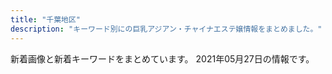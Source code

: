 ```yaml
---
title: "千葉地区"
description: "キーワード別にの巨乳アジアン・チャイナエステ嬢情報をまとめました。"
---
```


新着画像と新着キーワードをまとめています。
2021年05月27日の情報です。

<DmmAffiliateIns />
<KeywordTable
  shops={
    [
    {
        "keywords": {},
        "station": "\u52dd\u7530\u53f0\u99c5\u5357\u53e3",
        "name": "\u7652\u3057\u306e\u604b",
        "img_links": [
            "http://iyashinokoi.este88.com/gals/cizuka1.jpg",
            "http://iyashinokoi.este88.com/gals/risa1.jpg",
            "http://iyashinokoi.este88.com/gals/yuyu1.jpg",
            "http://iyashinokoi.este88.com/images/acc04.jpg",
            "http://iyashinokoi.este88.com/images/acc03.jpg",
            "http://iyashinokoi.este88.com/gals/norika1.jpg",
            "http://iyashinokoi.este88.com/img/r04.jpg",
            "http://iyashinokoi.este88.com/images/acc01.jpg",
            "http://iyashinokoi.este88.com/gals/miki1.jpg",
            "http://iyashinokoi.este88.com/img/r03.jpg",
            "http://iyashinokoi.este88.com/images/kp1.png",
            "http://iyashinokoi.este88.com/images/kp2.png",
            "http://iyashinokoi.este88.com/images/kp3.png",
            "http://iyashinokoi.este88.com/images/qr.jpg",
            "http://iyashinokoi.este88.com/img/r02.jpg",
            "http://iyashinokoi.este88.com/images/info.png",
            "http://iyashinokoi.este88.com/img/r05.jpg",
            "http://iyashinokoi.este88.com/images/acc02.jpg",
            "http://iyashinokoi.este88.com/gals/nana1.jpg",
            "http://iyashinokoi.este88.com/img/r01.jpg"
        ],
        "url": "http://iyashinokoi.este88.com/"
    },
    {
        "url": "https://y-bijin.aoaoeo.com/",
        "name": "\u865c\u7f8e\u4eba\uff5e\u3068\u308a\u3053\u3073\u3058\u3093\uff5e",
        "keywords": {},
        "station": "\u516b\u5343\u4ee3\u53f0\u99c5\u897f\u53e3",
        "img_links": []
    },
    {
        "station": "JR\u56db\u8857\u9053\u99c5\u5317\u53e3",
        "name": "\u5922\u91cc \uff5e\u3086\u3081\u3055\u3068\uff5e",
        "keywords": {
            "E": 4,
            "86": 7,
            "89": 1,
            "G": 1,
            "C": 1,
            "D": 3,
            "93": 1
        },
        "url": "https://yumesato.relaxjp.com/",
        "img_links": [
            "https://yumesato.relaxjp.com/css/staff/staff07-a.png",
            "https://yumesato.relaxjp.com/css/staff/staff02-a.png",
            "https://yumesato.relaxjp.com/css/top01.png",
            "https://yumesato.relaxjp.com/css/staff/staff06.png",
            "https://yumesato.relaxjp.com/css/staff/staff004.png",
            "https://yumesato.relaxjp.com/css/nav/nav-005.png",
            "https://yumesato.relaxjp.com/css/nav/nav-004.png",
            "https://yumesato.relaxjp.com/css/staff/staff08-a.png",
            "https://yumesato.relaxjp.com/css/staff/staff06-a.png",
            "https://yumesato.relaxjp.com/css/nav/nav-002.png",
            "https://yumesato.relaxjp.com/css/staff/staff09.png",
            "https://yumesato.relaxjp.com/css/nav/nav-006.png",
            "https://yumesato.relaxjp.com/css/staff/staff02.png",
            "https://yumesato.relaxjp.com/css/staff/staff01-a.png",
            "https://yumesato.relaxjp.com/css/nav/nav-003.png",
            "https://yumesato.relaxjp.com/css/staff/staff05.png",
            "https://yumesato.relaxjp.com/css/staff/staff004-a.png",
            "https://yumesato.relaxjp.com/css/tel.png",
            "https://yumesato.relaxjp.com/css/nav/nav-001.png",
            "https://yumesato.relaxjp.com/css/staff/staff09-a.png",
            "https://yumesato.relaxjp.com/css/staff/staff03.png",
            "https://yumesato.relaxjp.com/css/staff/staff08.png",
            "https://yumesato.relaxjp.com/css/staff/staff03-a.png",
            "https://yumesato.relaxjp.com/css/staff/staff05-a.png",
            "https://yumesato.relaxjp.com/css/staff/staff01.png",
            "https://yumesato.relaxjp.com/css/top02.png",
            "https://yumesato.relaxjp.com/css/staff/staff07.png"
        ]
    },
    {
        "url": "http://n-rlx.com/",
        "keywords": {},
        "name": "\u30c0\u30a4\u30e4\u30e2\u30f3\u30c9",
        "img_links": [
            "http://n-rlx.com/images/03.jpg",
            "http://n-rlx.com/girl/012a.jpg",
            "http://n-rlx.com/girl/00.jpg",
            "http://n-rlx.com/images/info.jpg",
            "http://n-rlx.com/images/index_16.jpg",
            "http://n-rlx.com/images/index_23.jpg",
            "http://n-rlx.com/images/index_02.jpg",
            "http://n-rlx.com/images/index_01.jpg",
            "http://n-rlx.com/images/staff_11.jpg",
            "http://n-rlx.com/images/index_03.jpg",
            "http://n-rlx.com/images/index_22.jpg",
            "http://n-rlx.com/images/index_06.jpg",
            "http://n-rlx.com/images/rec_11.jpg",
            "http://n-rlx.com/images/index_11.jpg",
            "http://n-rlx.com/images/info_11.jpg",
            "http://n-rlx.com/images/index_07.jpg",
            "http://n-rlx.com/girl/011.jpg",
            "http://n-rlx.com/girl/010.jpg",
            "http://n-rlx.com/girl/013.jpg",
            "http://n-rlx.com/girl/013a.jpg",
            "http://n-rlx.com/images/qr20190828190925748.png",
            "http://n-rlx.com/girl/012.jpg",
            "http://n-rlx.com/images/index_05.jpg",
            "http://n-rlx.com/images/rec.jpg",
            "http://n-rlx.com/images/index_04.jpg"
        ],
        "station": "JR\u6d25\u7530\u6cbc\u99c5\u5317\u53e3"
    },
    {
        "name": "\u6708\u306e\u604b",
        "url": "http://tsukinokoi.tyo.ac/",
        "keywords": {
            "C": 7
        },
        "station": "\u4eac\u6210\u81fc\u4e95\u99c5\u5317\u53e3",
        "img_links": [
            "http://tsukinokoi.a1.tyo.ac/upload/sites/10/2016/12/staff1.jpg",
            "http://tsukinokoi.a1.tyo.ac/upload/sites/10/2016/12/staff2.jpg",
            "http://tsukinokoi.tyo.ac/images/s_pick.png",
            "http://tsukinokoi.tyo.ac/images/new.png",
            "http://tsukinokoi.tyo.ac/images/info1.png",
            "http://tsukinokoi.tyo.ac/images/s_staff.png",
            "http://tsukinokoi.tyo.ac/images/top.png",
            "http://tsukinokoi.a1.tyo.ac/upload/sites/10/2016/12/staff2-280x411.jpg",
            "http://tsukinokoi.a1.tyo.ac/upload/sites/10/2016/12/staff1-280x411.jpg",
            "http://tsukinokoi.tyo.ac/images/s_news.png"
        ]
    },
    {
        "img_links": [
            "http://yasuragi.jps.cm/images/news_dz.jpg",
            "http://yasuragi.jps.cm/images/news2.jpg",
            "http://yasuragi.jps.cm/images/news.jpg",
            "http://yasuragi.jps.cm/images/top1.jpg",
            "http://yasuragi.jps.cm/images/top2.jpg",
            "http://yasuragi.jps.cm/images/room3.jpg",
            "http://yasuragi.jps.cm/images/room1.jpg",
            "http://yasuragi.jps.cm/images/staff1.jpg",
            "http://yasuragi.jps.cm/images/room4.jpg",
            "http://yasuragi.jps.cm/photos/sites/52/2020/12/2020120108410335.jpg",
            "http://yasuragi.jps.cm/photos/sites/52/2017/01/staff3.jpg",
            "http://yasuragi.jps.cm/photos/sites/52/2019/07/2019071306262265.jpg",
            "http://yasuragi.jps.cm/photos/sites/52/2020/12/2020121904260837.jpg",
            "http://yasuragi.jps.cm/photos/sites/52/2021/02/202102170516289.jpg",
            "http://yasuragi.jps.cm/images/r1.jpg",
            "http://yasuragi.jps.cm/images/mobile.jpg",
            "http://yasuragi.jps.cm/images/room2.jpg",
            "http://yasuragi.jps.cm/images/top.jpg"
        ],
        "name": "\u3084\u3059\u3089\u304e",
        "url": "http://yasuragi.jps.cm/",
        "keywords": {
            "C": 14,
            "86": 3,
            "D": 2,
            "E": 1
        },
        "station": "\u5343\u8449\u4e2d\u592e\u99c5\u6771\u53e3"
    },
    {
        "url": "http://pareo.ests.jp/",
        "name": "PAREO\u30fb\u30d1\u30ec\u30aa",
        "keywords": {
            "86": 18,
            "D": 24,
            "E": 6,
            "87": 12
        },
        "station": "JR\u897f\u5343\u8449\u99c5\u5357\u53e3",
        "img_links": [
            "http://pareo.ests.jp/photos/sites/30/2021/04/202104291356332.jpg",
            "http://pareo.ests.jp/images/room1.jpg",
            "http://pareo.ests.jp/images/room3.jpg",
            "http://pareo.ests.jp/images/sp_top.jpg",
            "http://pareo.ests.jp/images/tit_staff.png",
            "http://pareo.ests.jp/images/staff_bj4.png",
            "http://pareo.ests.jp/photos/sites/30/2021/04/2021041315170047.jpg",
            "http://pareo.ests.jp/images/mobile.jpg",
            "http://pareo.ests.jp/images/staff_bj2.png",
            "http://pareo.ests.jp/images/top.jpg",
            "http://pareo.ests.jp/images/bian.png",
            "http://pareo.ests.jp/photos/sites/30/2021/04/2021040717192149.jpg",
            "http://pareo.ests.jp/images/room2.jpg",
            "http://pareo.ests.jp/photos/sites/30/2021/01/2021010414173533.jpg",
            "http://pareo.ests.jp/images/room4.jpg",
            "http://pareo.ests.jp/photos/sites/30/2020/10/2020100416004380.jpg",
            "http://pareo.ests.jp/images/sp_tit_news.png"
        ]
    },
    {
        "img_links": [
            "http://www.orange-est.com/images/menu/top02.jpg",
            "http://www.orange-est.com/images/menu/esthe02.jpg",
            "http://www.orange-est.com/images/info/info01.jpg",
            "http://www.orange-est.com/images/girl/gal_2012090519081607502033005.jpg",
            "http://www.orange-est.com/images/info/info02.jpg",
            "http://www.orange-est.com/images/common/170912073106right.jpg",
            "http://www.orange-est.com/images/common/201209044137main.jpg",
            "http://www.orange-est.com/images/menu/info02.jpg",
            "http://www.orange-est.com/images/menu/link02.jpg",
            "http://www.orange-est.com/images/common/201209044137telephone.jpg",
            "http://www.orange-est.com/images/menu/ac02.jpg",
            "http://www.orange-est.com/images/girl/gal_2012090519241607501998005.jpg",
            "http://www.orange-est.com/images/common/201209044137index.jpg",
            "http://www.orange-est.com/images/girls_top.jpg",
            "http://www.orange-est.com/images/girl/gal_2012280703521609149903005.jpg"
        ],
        "keywords": {},
        "station": "JR\u8302\u539f\u99c5\u5357\u53e3",
        "name": "\u30aa\u30ec\u30f3\u30b8",
        "url": "http://www.orange-est.com/"
    },
    {
        "keywords": {
            "E": 3,
            "D": 4,
            "86": 7
        },
        "img_links": [
            "http://relax-massage.xyz/images/news.png",
            "http://relax-massage.xyz/images/evetop.png",
            "http://relax-massage.xyz/images/top.png",
            "http://relax-massage.xyz/images/rec.png",
            "http://relax-massage.xyz/images/sruru.jpg",
            "http://relax-massage.xyz/images/cg02.jpg",
            "http://relax-massage.xyz/images/cg03.jpg",
            "http://relax-massage.xyz/images/cg05.jpg",
            "http://relax-massage.xyz/images/cg08.jpg",
            "http://relax-massage.xyz/images/precau.png",
            "http://relax-massage.xyz/images/cg04.jpg",
            "http://relax-massage.xyz/images/staff_s.png",
            "http://relax-massage.xyz/images/cg07.jpg",
            "http://relax-massage.xyz/images/cg01.jpg"
        ],
        "name": "\u7f8e\u5eb5 -\u3073\u3042\u3093-",
        "url": "http://relax-massage.xyz/",
        "station": "JR\u5e55\u5f35\u672c\u90f7\u99c5\u5357\u53e3"
    },
    {
        "url": "https://www.ikoi-este.com/",
        "img_links": [
            "https://www.ikoi-este.com/images/interior/s1.jpg",
            "https://www.ikoi-este.com/images/interior/s4.jpg",
            "https://www.ikoi-este.com/sp/img/1.jpg",
            "https://www.ikoi-este.com/i/images/5.jpg",
            "https://www.ikoi-este.com/images/menu/contents_off.jpg",
            "https://www.ikoi-este.com/images/interior/s5.jpg",
            "https://www.ikoi-este.com/sp/img/6.jpg",
            "https://www.ikoi-este.com/images/girl/gal_2104030134471617424572005.jpg",
            "https://www.ikoi-este.com/images/interior/s2.jpg",
            "https://www.ikoi-este.com/images/girl/gal_2104030100051617422410004.jpg",
            "https://www.ikoi-este.com/images/girl/gal_2104030134471617424572004.jpg",
            "https://www.ikoi-este.com/images/menu/staff_off.jpg",
            "https://www.ikoi-este.com/i/images/3.jpg",
            "https://www.ikoi-este.com/sp/img/2.jpg",
            "https://www.ikoi-este.com/images/girl/gal_2104030100051617422410005.jpg",
            "https://www.ikoi-este.com/images/menu/top_off.jpg",
            "https://www.ikoi-este.com/sp/img/3.jpg",
            "https://www.ikoi-este.com/images/interior/1.jpg",
            "https://www.ikoi-este.com/images/interior/s6.jpg",
            "https://www.ikoi-este.com/sp/img/5.jpg",
            "https://www.ikoi-este.com/images/girl/gal_2104030102251617422567005.jpg",
            "https://www.ikoi-este.com/i/images/4.jpg",
            "https://www.ikoi-este.com/i/images/6.jpg",
            "https://www.ikoi-este.com/i/images/1.jpg",
            "https://www.ikoi-este.com/images/girl/gal_2104030102251617422567004.jpg",
            "https://www.ikoi-este.com/sp/img/4.jpg",
            "https://www.ikoi-este.com/images/menu/interior_off.jpg",
            "https://www.ikoi-este.com/images/interior/s3.jpg",
            "https://www.ikoi-este.com/images/contents.jpg",
            "https://www.ikoi-este.com/images/y.jpg",
            "https://www.ikoi-este.com/i/images/2.jpg"
        ],
        "keywords": {},
        "name": "\u548c\uff5e\u306a\u3054\u307f\uff5e",
        "station": "JR\u6210\u7530\u99c5"
    },
    {
        "name": "\u30e4\u30fc\u30db\u30fc",
        "url": "http://aroma-esthe.blue",
        "station": "\u516b\u5343\u4ee3\u53f0\u99c5\u6771\u53e3",
        "img_links": [
            "http://aroma-esthe.blue/img/t6.jpg",
            "http://aroma-esthe.blue/img/f1.jpg",
            "http://aroma-esthe.blue/img/t5.jpg",
            "http://aroma-esthe.blue/img/t3.jpg",
            "http://aroma-esthe.blue/img/noo.png",
            "http://aroma-esthe.blue/img/t1.jpg",
            "http://aroma-esthe.blue/img/sm.jpg",
            "http://aroma-esthe.blue/img/t4.jpg",
            "http://aroma-esthe.blue/img/st51.jpg",
            "http://aroma-esthe.blue/img/st5.jpg",
            "http://aroma-esthe.blue/img/stt1.jpg",
            "http://aroma-esthe.blue/img/no.png",
            "http://aroma-esthe.blue/img/st2.jpg",
            "http://aroma-esthe.blue/img/stt3.jpg",
            "http://aroma-esthe.blue/img/t2.jpg",
            "http://aroma-esthe.blue/img/st4.jpg",
            "http://aroma-esthe.blue/img/top.jpg",
            "http://aroma-esthe.blue/img/st1.jpg",
            "http://aroma-esthe.blue/img/st3.jpg",
            "http://aroma-esthe.blue/img/st6.jpg"
        ],
        "keywords": {
            "88": 1,
            "D": 5,
            "E": 1,
            "86": 5
        }
    },
    {
        "img_links": [
            "http://www.vaip.maesjp.com/files/004.jpg",
            "http://www.vaip.maesjp.com/images/mobile.jpg",
            "http://www.vaip.maesjp.com/files/013.jpg",
            "http://www.vaip.maesjp.com/photo_news/upimg/953825f55ae9a0e4ee_0.jpg",
            "http://www.vaip.maesjp.com/photo_news/upimg/863615f965ae64bcff_0.jpg",
            "http://www.vaip.maesjp.com/photo_news/upimg/986755ed47ff3463be_0.jpg",
            "http://www.vaip.maesjp.com/photo_news/upimg/396395e4f8d1725631_0.jpg",
            "http://www.vaip.maesjp.com/photo_news/upimg/921485c650cc7719e5_0.jpg",
            "http://www.vaip.maesjp.com/files/006-02.jpg",
            "http://www.vaip.maesjp.com/files/009-02.jpg",
            "http://www.vaip.maesjp.com/photo_news/upimg/368285fe16e5563eb7_0.jpg",
            "http://www.vaip.maesjp.com/files/002.jpg",
            "http://www.vaip.maesjp.com/photo_news/upimg/734465fc8666c4483d_0.jpg",
            "http://www.vaip.maesjp.com/files/011-02.jpg",
            "http://www.vaip.maesjp.com/files/012-02.jpg",
            "http://www.vaip.maesjp.com/photo_news/upimg/153565e27f919e0ee3_0.jpg",
            "http://www.vaip.maesjp.com/images/shop/shop01.jpg",
            "http://www.vaip.maesjp.com/files/001.jpg",
            "http://www.vaip.maesjp.com/images/s_staff.png",
            "http://www.vaip.maesjp.com/images/top.jpg",
            "http://www.vaip.maesjp.com/files/010-02.jpg",
            "http://www.vaip.maesjp.com/files/013-02.jpg",
            "http://www.vaip.maesjp.com/images/shop/shop04.jpg",
            "http://www.vaip.maesjp.com/files/001-02.jpg",
            "http://www.vaip.maesjp.com/images/shop/shop02.jpg",
            "http://www.vaip.maesjp.com/photo_news/upimg/123586028a836a26ba_0.jpg",
            "http://www.vaip.maesjp.com/files/004-02.jpg",
            "http://www.vaip.maesjp.com/files/014.jpg",
            "http://www.vaip.maesjp.com/files/009.jpg",
            "http://www.vaip.maesjp.com/images/news.jpg",
            "http://www.vaip.maesjp.com/files/011.jpg",
            "http://www.vaip.maesjp.com/files/016-02.jpg",
            "http://www.vaip.maesjp.com/files/010.jpg",
            "http://www.vaip.maesjp.com/files/014-02.jpg",
            "http://www.vaip.maesjp.com/photo_news/upimg/828115f9ba772202a9_0.jpg",
            "http://www.vaip.maesjp.com/images/pick.jpg",
            "http://www.vaip.maesjp.com/files/012.jpg",
            "http://www.vaip.maesjp.com/files/002-02.jpg",
            "http://www.vaip.maesjp.com/images/shop/shop03.jpg",
            "http://www.vaip.maesjp.com/files/015-02.jpg",
            "http://www.vaip.maesjp.com/files/003-02.jpg",
            "http://www.vaip.maesjp.com/photo_news/upimg/754985a09a8eff3433_0.jpg",
            "http://www.vaip.maesjp.com/photo_news/upimg/452175fb88d0354b20_0.jpg",
            "http://www.vaip.maesjp.com/files/015.jpg",
            "http://www.vaip.maesjp.com/images/face.jpg",
            "http://www.vaip.maesjp.com/files/006.jpg",
            "http://www.vaip.maesjp.com/files/003.jpg",
            "http://www.vaip.maesjp.com/photo_news/upimg/150275e06b09fbed04_0.jpg",
            "http://www.vaip.maesjp.com/photo_news/upimg/954955e5f24838158a_0.jpg",
            "http://www.vaip.maesjp.com/files/016.jpg"
        ],
        "keywords": {
            "E": 3,
            "84": 3,
            "83": 9,
            "86": 9,
            "87": 15,
            "D": 15,
            "C": 21,
            "88": 3
        },
        "station": "JR\u5343\u8449\u99c5\u5317\u53e3",
        "name": "V\u611bP",
        "url": "http://www.vaip.maesjp.com/"
    },
    {
        "station": "JR\u6210\u7530\u99c5",
        "name": "\u60a0",
        "keywords": {},
        "url": "http://es-happy.work/",
        "img_links": [
            "http://es-happy.work/images/int3.jpg",
            "http://es-happy.work/images/concept.jpg",
            "http://es-happy.work/images/tr1.jpg",
            "http://es-happy.work/staff/runa.jpg",
            "http://es-happy.work/images/sys3.jpg",
            "http://es-happy.work/images/int2.jpg",
            "http://es-happy.work/images/sys1.jpg",
            "http://es-happy.work/images/tr2.jpg",
            "http://es-happy.work/images/3.jpg",
            "http://es-happy.work/images/interior_t.jpg",
            "http://es-happy.work/images/ac1.jpg",
            "http://es-happy.work/staff/momo.jpg",
            "http://es-happy.work/staff/sora.jpg",
            "http://es-happy.work/images/ac2.jpg",
            "http://es-happy.work/images/news.jpg",
            "http://es-happy.work/images/tr3.jpg",
            "http://es-happy.work/img/sora1.jpg",
            "http://es-happy.work/images/2.jpg",
            "http://es-happy.work/images/1.jpg",
            "http://es-happy.work/images/int1.jpg",
            "http://es-happy.work/images/sys2.jpg",
            "http://es-happy.work/img/runa1.jpg",
            "http://es-happy.work/images/staff_t.jpg",
            "http://es-happy.work/images/topgirl.jpg",
            "http://es-happy.work/images/tr.jpg",
            "http://es-happy.work/img/momo1.jpg",
            "http://es-happy.work/images/head.jpg"
        ]
    },
    {
        "img_links": [
            "http://es-littlefairy.xyz/_src/36400671/1.png",
            "http://es-littlefairy.xyz/_src/31705002/sign.png",
            "http://es-littlefairy.xyz/_src/31705032/staff6.jpg",
            "http://es-littlefairy.xyz/_src/31704940/staff2.jpg",
            "http://es-littlefairy.xyz/_src/31705045/nophoto.jpg",
            "http://es-littlefairy.xyz/_src/31704942/staff8.jpg",
            "http://es-littlefairy.xyz/_src/31704960/end1.png",
            "http://es-littlefairy.xyz/_src/31704914/sign.png",
            "http://es-littlefairy.xyz/_src/36400656/staff8.jpg",
            "http://es-littlefairy.xyz/_src/31705034/nophoto.jpg",
            "http://es-littlefairy.xyz/_src/31705102/sign.png",
            "http://es-littlefairy.xyz/_src/31705098/denpu.jpg",
            "http://es-littlefairy.xyz/_src/31704980/sign.png",
            "http://es-littlefairy.xyz/_src/31705039/staff2.jpg",
            "http://es-littlefairy.xyz/_src/31705011/staff8.png",
            "http://es-littlefairy.xyz/_src/31704998/staff8.png",
            "http://es-littlefairy.xyz/_src/31704941/staff3.jpg",
            "http://es-littlefairy.xyz/_src/31704952/s3.png",
            "http://es-littlefairy.xyz/_src/36400658/nophoto.jpg",
            "http://es-littlefairy.xyz/_src/31704938/s2.png",
            "http://es-littlefairy.xyz/_src/31705012/staff8.png",
            "http://es-littlefairy.xyz/_src/31705085/sign.png",
            "http://es-littlefairy.xyz/_src/31705055/staff3.jpg",
            "http://es-littlefairy.xyz/_src/31705028/staff6.jpg",
            "http://es-littlefairy.xyz/_src/31705063/sign.png",
            "http://es-littlefairy.xyz/_src/31704948/1.png",
            "http://es-littlefairy.xyz/_src/31705021/staff7.jpg",
            "http://es-littlefairy.xyz/_src/31705004/s_staff.png",
            "http://es-littlefairy.xyz/_src/36400652/staff8.jpg",
            "http://es-littlefairy.xyz/_src/31704981/sign.png",
            "http://es-littlefairy.xyz/_src/31705023/nophoto.jpg",
            "http://es-littlefairy.xyz/_src/31705048/staff_line.png",
            "http://es-littlefairy.xyz/_src/31704943/s1.png",
            "http://es-littlefairy.xyz/_src/36400663/staff_line.png",
            "http://es-littlefairy.xyz/_src/31705050/staff3.jpg",
            "http://es-littlefairy.xyz/_src/31704946/3.png",
            "http://es-littlefairy.xyz/_src/36400657/staff8.jpg",
            "http://es-littlefairy.xyz/_src/31705022/staff7.jpg",
            "http://es-littlefairy.xyz/_src/31705037/staff_line.png",
            "http://es-littlefairy.xyz/_src/31705044/staff2.jpg",
            "http://es-littlefairy.xyz/_src/36400597/staff8.png",
            "http://es-littlefairy.xyz/_src/31705017/staff7.jpg",
            "http://es-littlefairy.xyz/_src/31704996/staff_line.png",
            "http://es-littlefairy.xyz/_src/31705043/staff2.jpg",
            "http://es-littlefairy.xyz/_src/31705008/sign.png",
            "http://es-littlefairy.xyz/_src/31705070/sign.png",
            "http://es-littlefairy.xyz/_src/31705081/sign.png",
            "http://es-littlefairy.xyz/_src/31705106/sign.png",
            "http://es-littlefairy.xyz/_src/31705054/staff3.jpg",
            "http://es-littlefairy.xyz/_src/31705026/staff_line.png",
            "http://es-littlefairy.xyz/_src/31705013/nophoto.jpg",
            "http://es-littlefairy.xyz/_src/31705033/staff6.jpg",
            "http://es-littlefairy.xyz/_src/31705056/nophoto.jpg",
            "http://es-littlefairy.xyz/_src/31705015/staff_line.png"
        ],
        "keywords": {},
        "station": "\u4eac\u6210\u5927\u4e45\u4fdd\u99c5",
        "url": "http://es-littlefairy.xyz/",
        "name": "\u512a\u30fb\u3086\u3046"
    },
    {
        "url": "http://kurumioui.tokyo/",
        "img_links": [
            "http://kurumioui.tokyo/static/picture/nav04.png",
            "http://kurumioui.tokyo/static/picture/sp-tel.png",
            "http://kurumioui.tokyo/uploads/201001/1-201001104A12O.jpg",
            "http://kurumioui.tokyo/static/picture/nav06.png",
            "http://kurumioui.tokyo/static/picture/nav01.png",
            "http://kurumioui.tokyo/uploads/210305/1-21030516324K24.jpg",
            "http://kurumioui.tokyo/static/picture/nav02.png",
            "http://kurumioui.tokyo/uploads/201005/1-2010051JIB49.jpg",
            "http://kurumioui.tokyo/uploads/210309/1-21030910121cC.jpg",
            "http://kurumioui.tokyo/static/picture/sp-qizu.png",
            "http://kurumioui.tokyo/uploads/201001/1-201001104541N6.jpg",
            "http://kurumioui.tokyo/static/picture/nav05.png",
            "http://kurumioui.tokyo/uploads/210405/1-210405131914Q5.jpg",
            "http://kurumioui.tokyo/uploads/201001/1-20100110450K46.jpg",
            "http://kurumioui.tokyo/uploads/210504/1-210504152Q0S6.jpg",
            "http://kurumioui.tokyo/uploads/210104/1-210104102930511.jpg",
            "http://kurumioui.tokyo/static/picture/m-head03.png",
            "http://kurumioui.tokyo/static/picture/m-top03.png",
            "http://kurumioui.tokyo/uploads/210123/1-210123135621344.jpg",
            "http://kurumioui.tokyo/uploads/210115/1-210115145112T9.jpg",
            "http://kurumioui.tokyo/static/picture/m-top02.png",
            "http://kurumioui.tokyo/uploads/201202/1-201202151356327.jpg",
            "http://kurumioui.tokyo/static/picture/nav03.png",
            "http://kurumioui.tokyo/static/picture/m-top04.png"
        ],
        "keywords": {
            "87": 1,
            "C": 6,
            "86": 2,
            "85": 5,
            "88": 2,
            "D": 6,
            "89": 1,
            "84": 1
        },
        "name": "\u7652\u3057\u7f8e\u4eba",
        "station": "JR\u5e55\u5f35\u672c\u90f7\u99c5\u6771\u53e3"
    },
    {
        "keywords": {},
        "img_links": [
            "http://sakura-es.biz/images/r3.jpg",
            "http://sakura-es.biz/images/staffr.jpg",
            "http://sakura-es.biz/images/s-1.jpg",
            "http://sakura-es.biz/images/top.png",
            "http://sakura-es.biz/images/bottom.jpg",
            "http://sakura-es.biz/images/mobile.jpg",
            "http://sakura-es.biz/images/s-3.jpg",
            "http://sakura-es.biz/images/s-2.jpg",
            "http://sakura-es.biz/images/r1.jpg"
        ],
        "url": "http://sakura-es.biz",
        "name": "\u3055\u304f\u3089",
        "station": "JR\u6210\u7530\u99c5\u6771\u53e3"
    },
    {
        "url": "http://www.suisen.masg.info/",
        "station": "JR\u6771\u91d1\u99c5\u6771\u53e3",
        "img_links": [
            "http://www.suisen.masg.info/files/014-03.jpg",
            "http://www.suisen.masg.info/images/r5.jpg",
            "http://www.suisen.masg.info/files/007-02.jpg",
            "http://www.suisen.masg.info/images/news.png",
            "http://www.suisen.masg.info/files/012.jpg",
            "http://www.suisen.masg.info/files/005-02.jpg",
            "http://www.suisen.masg.info/files/010.jpg",
            "http://www.suisen.masg.info/files/008-02.jpg",
            "http://www.suisen.masg.info/files/009.jpg",
            "http://www.suisen.masg.info/files/004.jpg",
            "http://www.suisen.masg.info/files/006.jpg",
            "http://www.suisen.masg.info/images/end.png",
            "http://www.suisen.masg.info/images/s_link.png",
            "http://www.suisen.masg.info/files/003.jpg",
            "http://www.suisen.masg.info/files/010-03.jpg",
            "http://www.suisen.masg.info/files/006-02.jpg",
            "http://www.suisen.masg.info/files/011.jpg",
            "http://www.suisen.masg.info/files/005.jpg",
            "http://www.suisen.masg.info/files/013-02.jpg",
            "http://www.suisen.masg.info/images/bj2.jpg",
            "http://www.suisen.masg.info/files/002-03.jpg",
            "http://www.suisen.masg.info/files/010-02.jpg",
            "http://www.suisen.masg.info/images/r4.jpg",
            "http://www.suisen.masg.info/files/002.jpg",
            "http://www.suisen.masg.info/files/008.jpg",
            "http://www.suisen.masg.info/images/s_staff.png",
            "http://www.suisen.masg.info/images/face.png",
            "http://www.suisen.masg.info/files/004-02.jpg",
            "http://www.suisen.masg.info/files/014.jpg",
            "http://www.suisen.masg.info/images/shop/shop01.jpg",
            "http://www.suisen.masg.info/files/005-03.jpg",
            "http://www.suisen.masg.info/files/012-03.jpg",
            "http://www.suisen.masg.info/images/pick.png",
            "http://www.suisen.masg.info/files/011-02.jpg",
            "http://www.suisen.masg.info/files/009-03.jpg",
            "http://www.suisen.masg.info/images/shop/shop04.jpg",
            "http://www.suisen.masg.info/files/008-03.jpg",
            "http://www.suisen.masg.info/files/003-02.jpg",
            "http://www.suisen.masg.info/files/013-03.jpg",
            "http://www.suisen.masg.info/files/006-03.jpg",
            "http://www.suisen.masg.info/files/013.jpg",
            "http://www.suisen.masg.info/files/007.jpg",
            "http://www.suisen.masg.info/images/r2.jpg",
            "http://www.suisen.masg.info/files/014-02.jpg",
            "http://www.suisen.masg.info/images/r1.jpg",
            "http://www.suisen.masg.info/images/shop/shop02.jpg",
            "http://www.suisen.masg.info/files/012-02.jpg",
            "http://www.suisen.masg.info/files/011-03.jpg",
            "http://www.suisen.masg.info/files/003-03.jpg",
            "http://www.suisen.masg.info/files/007-03.jpg",
            "http://www.suisen.masg.info/files/009-02.jpg",
            "http://www.suisen.masg.info/files/002-02.jpg",
            "http://www.suisen.masg.info/images/top.png",
            "http://www.suisen.masg.info/images/shop/shop03.jpg",
            "http://www.suisen.masg.info/files/004-03.jpg"
        ],
        "keywords": {
            "88": 1,
            "86": 5,
            "85": 3,
            "E": 1,
            "C": 3,
            "D": 8,
            "87": 4
        },
        "name": "\u6c34\u4ed9"
    },
    {
        "keywords": {
            "D": 24,
            "86": 12,
            "85": 4,
            "87": 12,
            "C": 4
        },
        "url": "http://www.fairy.esjoho.com/",
        "station": "\u516b\u5343\u4ee3\u53f0\u99c5\u6771\u53e3",
        "name": "Honey Baby \uff5e\u30cf\u30cb\u30fc\u30d9\u30d3\u30fc\uff5e",
        "img_links": [
            "http://www.fairy.esjoho.com/images/mainImg_sub.jpg",
            "http://www.fairy.esjoho.com/files/001-02.jpg",
            "http://www.fairy.esjoho.com/common/images/photo02.jpg",
            "http://www.fairy.esjoho.com/files/022-03.jpg",
            "http://www.fairy.esjoho.com/files/021.jpg",
            "http://www.fairy.esjoho.com/images/korona.jpg",
            "http://www.fairy.esjoho.com/files/006-02.jpg",
            "http://www.fairy.esjoho.com/images/icon_tel.png",
            "http://www.fairy.esjoho.com/files/006.jpg",
            "http://www.fairy.esjoho.com/files/013.jpg",
            "http://www.fairy.esjoho.com/files/006-03.jpg",
            "http://www.fairy.esjoho.com/images/btn2.png",
            "http://www.fairy.esjoho.com/files/021-02.jpg",
            "http://www.fairy.esjoho.com/files/011-03.jpg",
            "http://www.fairy.esjoho.com/files/009-03.jpg",
            "http://www.fairy.esjoho.com/files/009.jpg",
            "http://www.fairy.esjoho.com/files/013-02.jpg",
            "http://www.fairy.esjoho.com/common/images/photo01.jpg",
            "http://www.fairy.esjoho.com/files/001.jpg",
            "http://www.fairy.esjoho.com/files/011-02.jpg",
            "http://www.fairy.esjoho.com/files/022-02.jpg",
            "http://www.fairy.esjoho.com/common/images/photo03.jpg",
            "http://www.fairy.esjoho.com/images/icon_info.png",
            "http://www.fairy.esjoho.com/images/icon_top.png",
            "http://www.fairy.esjoho.com/files/022.jpg",
            "http://www.fairy.esjoho.com/files/021-03.jpg",
            "http://www.fairy.esjoho.com/files/011.jpg",
            "http://www.fairy.esjoho.com/files/001-03.jpg",
            "http://www.fairy.esjoho.com/images/icon_staff.png",
            "http://www.fairy.esjoho.com/files/009-02.jpg",
            "http://www.fairy.esjoho.com/files/013-03.jpg"
        ]
    },
    {
        "url": "http://www.es-lime.info/",
        "img_links": [
            "http://www.es-lime.info/images/time.jpg",
            "http://www.es-lime.info/img/ayumi1.jpg",
            "http://www.es-lime.info/images/news.jpg",
            "http://www.es-lime.info/staff/ai.jpg",
            "http://www.es-lime.info/images/int2.png",
            "http://www.es-lime.info/staff/eko.jpg",
            "http://www.es-lime.info/images/staff_t.jpg",
            "http://www.es-lime.info/img/miyuki1.jpg",
            "http://www.es-lime.info/img/megumi1.jpg",
            "http://www.es-lime.info/images/interior_t.jpg",
            "http://www.es-lime.info/images/sys.jpg",
            "http://www.es-lime.info/staff/yuki.jpg",
            "http://www.es-lime.info/images/tg.png",
            "http://www.es-lime.info/img/ai1.jpg",
            "http://www.es-lime.info/images/rec.jpg",
            "http://www.es-lime.info/img/rina1.jpg",
            "http://www.es-lime.info/staff/megumi.jpg",
            "http://www.es-lime.info/images/menu/staff.png",
            "http://www.es-lime.info/img/yuki1.jpg",
            "http://www.es-lime.info/img/eko1.jpg",
            "http://www.es-lime.info/images/tel.png",
            "http://www.es-lime.info/images/menu/top.png",
            "http://www.es-lime.info/images/int1.jpg",
            "http://www.es-lime.info/images/menu/interior.png",
            "http://www.es-lime.info/staff/miyuki.jpg",
            "http://www.es-lime.info/staff/rina.jpg",
            "http://www.es-lime.info/images/right.png",
            "http://www.es-lime.info/staff/ayumi.jpg"
        ],
        "name": "Flower",
        "keywords": {},
        "station": "\u5343\u8449\u4e2d\u592e\u99c5\u6771\u53e3"
    },
    {
        "name": "\u30b7\u30fc\u30af\u30ec\u30c3\u30c8\u30c7\u30fc\u30c8",
        "img_links": [
            "http://flower-esthe.net/img/nosta.jpg",
            "http://flower-esthe.net/img/st8.jpg",
            "http://flower-esthe.net/img/stt1.jpg",
            "http://flower-esthe.net/img/top1.jpg",
            "http://flower-esthe.net/img/st2.jpg",
            "http://flower-esthe.net/img/no.png",
            "http://flower-esthe.net/img/noo.png",
            "http://flower-esthe.net/img/t2.jpg",
            "http://flower-esthe.net/img/st3.jpg",
            "http://flower-esthe.net/img/sm.jpg",
            "http://flower-esthe.net/img/st1.jpg",
            "http://flower-esthe.net/img/st7.jpg",
            "http://flower-esthe.net/img/t6.jpg",
            "http://flower-esthe.net/img/r3.jpg",
            "http://flower-esthe.net/img/st4.jpg",
            "http://flower-esthe.net/img/t3.jpg",
            "http://flower-esthe.net/img/r1.jpg",
            "http://flower-esthe.net/img/f1.jpg",
            "http://flower-esthe.net/img/t5.jpg",
            "http://flower-esthe.net/img/r4.jpg",
            "http://flower-esthe.net/img/stt3.jpg",
            "http://flower-esthe.net/img/r2.jpg",
            "http://flower-esthe.net/img/t4.jpg",
            "http://flower-esthe.net/img/st6.jpg",
            "http://flower-esthe.net/img/t1.jpg"
        ],
        "station": "\u516b\u5343\u4ee3\u53f0\u99c5\u897f\u53e3",
        "keywords": {
            "86": 3,
            "D": 2,
            "C": 1,
            "87": 1,
            "88": 1,
            "E": 2
        },
        "url": "http://flower-esthe.net/"
    },
    {
        "img_links": [
            "http://www.cianzan.xyz/static/picture/nav-003.png",
            "http://www.cianzan.xyz/static/picture/nav-001.png",
            "http://www.cianzan.xyz/static/picture/top01.png",
            "http://www.cianzan.xyz/uploads/201207/1-20120G05I9133.jpg",
            "http://www.cianzan.xyz/uploads/201209/1-20120911033J44.jpg",
            "http://www.cianzan.xyz/uploads/201207/1-20120G05H03F.jpg",
            "http://www.cianzan.xyz/static/picture/left.jpg",
            "http://www.cianzan.xyz/static/picture/tel.png",
            "http://www.cianzan.xyz/static/picture/nav-005.png",
            "http://www.cianzan.xyz/static/picture/top003.jpg",
            "http://www.cianzan.xyz/static/picture/right.jpg",
            "http://www.cianzan.xyz/uploads/201204/1-20120414562N15.jpg",
            "http://www.cianzan.xyz/uploads/201209/1-201209110351409.jpg",
            "http://www.cianzan.xyz/static/picture/nav-004.png",
            "http://www.cianzan.xyz/uploads/201204/1-20120414525DJ.jpg",
            "http://www.cianzan.xyz/static/picture/nav-006.png",
            "http://www.cianzan.xyz/static/picture/nav-002.png"
        ],
        "station": "JR\u56db\u8857\u9053\u99c5\u5317\u53e3",
        "name": "\u304a\u304b\u3048\u308a",
        "keywords": {
            "86": 2,
            "D": 2
        },
        "url": "http://www.cianzan.xyz/"
    },
    {
        "img_links": [
            "http://hani.iest.info/images/s_staff.png",
            "http://hani.iest.info/images/room4.jpg",
            "http://hani.iest.info/photos/sites/18/2019/12/2019120309530549.jpg",
            "http://hani.iest.info/images/news.png",
            "http://hani.iest.info/photos/sites/18/2019/10/2019100602133829.jpg",
            "http://hani.iest.info/images/room2.jpg",
            "http://hani.iest.info/images/mobile.jpg",
            "http://hani.iest.info/photos/sites/18/2019/10/2019100602133354.jpg",
            "http://hani.iest.info/images/s3.jpg",
            "http://hani.iest.info/photos/sites/18/2019/10/2019101903334729.jpg",
            "http://hani.iest.info/photos/sites/18/2019/10/2019100602133621.jpg",
            "http://hani.iest.info/photos/sites/18/2019/10/2019101407222356.jpg",
            "http://hani.iest.info/photos/sites/18/2020/04/2020040603065891.jpg",
            "http://hani.iest.info/photos/sites/18/2019/10/2019100602133666.jpg",
            "http://hani.iest.info/photos/sites/18/2019/10/2019101407222923.jpg",
            "http://hani.iest.info/images/s1.jpg",
            "http://hani.iest.info/images/room3.jpg",
            "http://hani.iest.info/photos/sites/18/2020/04/2020040603070417.jpg",
            "http://hani.iest.info/photos/sites/18/2020/06/2020060903502382.jpg",
            "http://hani.iest.info/photos/sites/18/2019/10/201910060213371.jpg",
            "http://hani.iest.info/photos/sites/18/2021/04/202104290552300.jpg",
            "http://hani.iest.info/photos/sites/18/2020/02/2020022704441935.jpg",
            "http://hani.iest.info/images/acc3.jpg",
            "http://hani.iest.info/photos/sites/18/2019/12/2019122008033171.jpg",
            "http://hani.iest.info/images/s_link.png",
            "http://hani.iest.info/photos/sites/18/2019/10/2019100602133570.jpg",
            "http://hani.iest.info/photos/sites/18/2019/11/2019112910073821.jpg",
            "http://hani.iest.info/photos/sites/18/2020/06/2020060903502311.jpg",
            "http://hani.iest.info/images/acc1.jpg",
            "http://hani.iest.info/photos/sites/18/2019/10/201910060213393.jpg",
            "http://hani.iest.info/images/top.png",
            "http://hani.iest.info/photos/sites/18/2021/05/2021052205570339.jpg",
            "http://hani.iest.info/images/acc2.jpg",
            "http://hani.iest.info/photos/sites/18/2020/05/2020052207375063.jpg",
            "http://hani.iest.info/photos/sites/18/2020/02/2020022704442031.jpg",
            "http://hani.iest.info/photos/sites/18/2021/05/2021052205570965.jpg",
            "http://hani.iest.info/photos/sites/18/2020/06/2020060903502282.jpg",
            "http://hani.iest.info/images/room1.jpg",
            "http://hani.iest.info/photos/sites/18/2019/12/2019122008033573.jpg",
            "http://hani.iest.info/photos/sites/18/2019/12/201912200803389.jpg",
            "http://hani.iest.info/photos/sites/18/2019/10/201910060213369.jpg"
        ],
        "keywords": {
            "\u30bb\u30af\u30b7\u30fc": 18,
            "C": 54,
            "86": 72,
            "D": 108,
            "E": 72,
            "88": 36,
            "89": 18,
            "85": 36,
            "87": 108,
            "F": 72,
            "84": 36
        },
        "url": "http://hani.iest.info/",
        "name": "Hani\u30fb\u30cf\u30cb",
        "station": "JR\u897f\u5343\u8449\u99c5\u5357\u53e3"
    },
    {
        "img_links": [
            "http://sara.xyz.mn/images/1.jpg",
            "http://sara.xyz.mn/images/mobile.jpg",
            "http://sara.xyz.mn/images/top1.jpg",
            "http://sara.xyz.mn/images/nbj3.jpg",
            "http://sara.xyz.mn/images/s_pick.jpg",
            "http://sara.xyz.mn/images/end1.jpg",
            "http://sara.xyz.mn/photos/sites/108/2019/10/2019100108375817.jpg",
            "http://sara.xyz.mn/images/s_news.jpg",
            "http://sara.xyz.mn/images/staffs.png",
            "http://sara.xyz.mn/images/s_face.jpg",
            "http://sara.xyz.mn/photos/sites/108/2019/10/201910010837567.jpg",
            "http://sara.xyz.mn/photos/sites/108/2019/11/201911100438444.jpg",
            "http://sara.xyz.mn/images/s_staff.jpg",
            "http://sara.xyz.mn/photos/sites/108/2019/10/2019100108375699.jpg",
            "http://sara.xyz.mn/photos/sites/108/2019/10/2019100108375747.jpg",
            "http://sara.xyz.mn/photos/sites/108/2021/04/2021040105285767.jpg",
            "http://sara.xyz.mn/images/top.jpg",
            "http://sara.xyz.mn/images/s_info.jpg"
        ],
        "keywords": {
            "88": 2,
            "E": 3,
            "87": 2,
            "C": 1,
            "D": 2,
            "86": 2
        },
        "station": "\u5343\u8449\u4e2d\u592e\u99c5",
        "url": "http://sara.xyz.mn/",
        "name": "\u5929\u4f7f\u697d\u5712"
    },
    {
        "station": "JR\u4e94\u4e95\u99c5\u897f\u53e3",
        "keywords": {},
        "url": "http://iyasi-time.com/",
        "img_links": [
            "http://iyasi-time.com/images/top/top_02.jpg",
            "http://iyasi-time.com/images/top/top_03.jpg",
            "http://iyasi-time.com/images/home/top.jpg",
            "http://iyasi-time.com/images/top/top_05.jpg",
            "http://iyasi-time.com/images/top/top_06.jpg",
            "http://iyasi-time.com/images/top/top_08.png",
            "http://iyasi-time.com/images/staff_image/staf_03a.jpg",
            "http://iyasi-time.com/images/page_top.png",
            "http://iyasi-time.com/images/top/top_01.jpg",
            "http://iyasi-time.com/images/top/top_04.jpg"
        ],
        "name": "\u5eb7\u697d\u5712-KOURAKUEN-"
    },
    {
        "name": "\u685c",
        "station": "\u5317\u7fd2\u5fd7\u91ce\u99c5",
        "img_links": [
            "http://xn--cckzerb5br7a.net/images/cg02.jpg",
            "http://xn--cckzerb5br7a.net/images/cg03.jpg",
            "http://xn--cckzerb5br7a.net/images/cg04.jpg",
            "http://xn--cckzerb5br7a.net/images/cg05.jpg",
            "http://xn--cckzerb5br7a.net/images/bj3.jpg",
            "http://xn--cckzerb5br7a.net/images/cg01.jpg"
        ],
        "keywords": {
            "85": 1,
            "E": 2,
            "87": 1,
            "86": 3,
            "D": 3
        },
        "url": "http://xn--cckzerb5br7a.net/"
    },
    {
        "name": "\u7761\u84ee\u82b1",
        "img_links": [
            "http://riversopdd.site/uploads/201016/1-2010161601241L.jpg",
            "http://riversopdd.site/uploads/201230/1-201230143424H5.jpg",
            "http://riversopdd.site/static/picture/nav-001.png",
            "http://riversopdd.site/static/picture/nav-004.png",
            "http://riversopdd.site/uploads/210128/1-21012Q40403C5.jpg",
            "http://riversopdd.site/static/picture/left.jpg",
            "http://riversopdd.site/uploads/200807/1-200PG63506145.jpg",
            "http://riversopdd.site/static/picture/nav-002.png",
            "http://riversopdd.site/uploads/191021/1-19102112532L42.jpg",
            "http://riversopdd.site/uploads/201102/1-201102145U1P3.jpg",
            "http://riversopdd.site/static/picture/nav-005.png",
            "http://riversopdd.site/uploads/191021/1-191021125359649.jpg",
            "http://riversopdd.site/uploads/200605/1-2006051J64E48.jpg",
            "http://riversopdd.site/uploads/210415/1-21041512423J28.jpg",
            "http://riversopdd.site/static/picture/nav-006.png",
            "http://riversopdd.site/static/picture/nav-003.png",
            "http://riversopdd.site/static/picture/tel.png",
            "http://riversopdd.site/uploads/200218/1-20021QG51A56.jpg",
            "http://riversopdd.site/static/picture/top01.png",
            "http://riversopdd.site/uploads/191206/1-191206102GaK.jpg",
            "http://riversopdd.site/static/picture/right.jpg",
            "http://riversopdd.site/static/picture/top003.jpg"
        ],
        "url": "http://riversopdd.site/",
        "keywords": {
            "F": 1,
            "94": 1,
            "C": 3,
            "88": 2,
            "85": 4,
            "86": 4,
            "D": 7
        },
        "station": "JR\u8607\u6211\u99c5\u897f\u53e3"
    },
    {
        "keywords": {
            "C": 2,
            "F": 1,
            "88": 1,
            "89": 2,
            "82": 1,
            "D": 2,
            "84": 1
        },
        "station": "\u4eac\u6210\u7dda\u5343\u8449\u4e2d\u592e\u99c5\u6771\u53e3",
        "url": "http://www.es-chiba.com/",
        "img_links": [
            "http://www.es-chiba.com/images/tit_staff.png",
            "http://www.es-chiba.com/images/hd.jpg",
            "http://www.es-chiba.com/images/s04.jpg",
            "http://www.es-chiba.com/images/s03.jpg",
            "http://www.es-chiba.com/images/index_08.png",
            "http://www.es-chiba.com/images/index_04.png",
            "http://www.es-chiba.com/images/r1.jpg",
            "http://www.es-chiba.com/images/index_07.png",
            "http://www.es-chiba.com/images/01.jpg",
            "http://www.es-chiba.com/images/a02.jpg",
            "http://www.es-chiba.com/images/r5.jpg",
            "http://www.es-chiba.com/images/index_10.png",
            "http://www.es-chiba.com/girl/girli2.jpg",
            "http://www.es-chiba.com/images/index_14.png",
            "http://www.es-chiba.com/girl/girlc3.jpg",
            "http://www.es-chiba.com/images/r6.jpg",
            "http://www.es-chiba.com/images/index_01.png",
            "http://www.es-chiba.com/images/line.jpg",
            "http://www.es-chiba.com/images/a04.jpg",
            "http://www.es-chiba.com/images/r4.jpg",
            "http://www.es-chiba.com/girl/girli3.jpg",
            "http://www.es-chiba.com/images/a01.jpg",
            "http://www.es-chiba.com/images/index_17.png",
            "http://www.es-chiba.com/girl/girli1.jpg",
            "http://www.es-chiba.com/images/acc02.jpg",
            "http://www.es-chiba.com/girl/girlc2.jpg",
            "http://www.es-chiba.com/images/02.jpg",
            "http://www.es-chiba.com/girl/girlb2.jpg",
            "http://www.es-chiba.com/images/tit_rec.png",
            "http://www.es-chiba.com/girl/girlb1.jpg",
            "http://www.es-chiba.com/images/s02.jpg",
            "http://www.es-chiba.com/images/a05.jpg",
            "http://www.es-chiba.com/images/rec.jpg",
            "http://www.es-chiba.com/girl/girlh3.jpg",
            "http://www.es-chiba.com/girl/girlb3.jpg",
            "http://www.es-chiba.com/images/index_02.png",
            "http://www.es-chiba.com/images/s01.jpg",
            "http://www.es-chiba.com/images/index_19.png",
            "http://www.es-chiba.com/girl/girlh1.jpg",
            "http://www.es-chiba.com/images/index1_03.png",
            "http://www.es-chiba.com/images/index_20.png",
            "http://www.es-chiba.com/images/index_05.png",
            "http://www.es-chiba.com/images/index_06.png",
            "http://www.es-chiba.com/images/index_13.png",
            "http://www.es-chiba.com/girl/07.jpg",
            "http://www.es-chiba.com/images/index_22.png",
            "http://www.es-chiba.com/images/tit_info.png",
            "http://www.es-chiba.com/images/index_11.png",
            "http://www.es-chiba.com/images/r2.jpg",
            "http://www.es-chiba.com/images/a06.jpg",
            "http://www.es-chiba.com/girl/girlc1.jpg",
            "http://www.es-chiba.com/images/index_12.png",
            "http://www.es-chiba.com/images/r3.jpg",
            "http://www.es-chiba.com/images/a03.jpg",
            "http://www.es-chiba.com/images/03.jpg",
            "http://www.es-chiba.com/images/sys.jpg",
            "http://www.es-chiba.com/images/acc01.jpg",
            "http://www.es-chiba.com/images/index_09.png"
        ],
        "name": "\u80e1\u8776\u82b1"
    },
    {
        "name": "utopia \uff5e\u30e6\u30fc\u30c8\u30d4\u30a2\uff5e",
        "station": "JR\u6d25\u7530\u6cbc\u99c5\u5317\u53e3",
        "url": "http://utopia.relax-good.com/",
        "keywords": {},
        "img_links": [
            "http://utopia.relax-good.com/img/cast/rumi-05.jpg",
            "http://utopia.relax-good.com/img/cast/natsumi-02.jpg",
            "http://utopia.relax-good.com/img/cast/rina-02.jpg",
            "http://utopia.relax-good.com/img/cast/mari-02.jpg",
            "http://utopia.relax-good.com/img/cast/aki-02.jpg",
            "https://scdn.line-apps.com/n/line_add_friends/btn/ja.png",
            "http://utopia.relax-good.com/img/cast/momo-01.jpg",
            "http://utopia.relax-good.com/img/cast/akane-01.jpg",
            "http://utopia.relax-good.com/img/cast/miya-01.jpg",
            "http://utopia.relax-good.com/img/interior/lobby.jpg",
            "http://utopia.relax-good.com/img/cast/nana-01.jpg",
            "http://utopia.relax-good.com/img/cast/emi-01.jpg",
            "http://menlog.net/link/menlog8831.jpg",
            "http://utopia.relax-good.com/img/cast/uc.jpg",
            "http://utopia.relax-good.com/img/cast/yuki-01.jpg",
            "http://utopia.relax-good.com/img/cast/kaori-02.jpg",
            "http://utopia.relax-good.com/img/banners/20161121110248_DHQPVQBC_UXZGZTLA.jpg",
            "https://qr-official.line.me/sid/M/vig0320r.png",
            "http://utopia.relax-good.com/img/line_mark.png",
            "http://utopia.relax-good.com/img/cast/mina-01.jpg",
            "http://utopia.relax-good.com/img/cast/miyu-01.jpg"
        ]
    },
    {
        "url": "http://otona-room.work/",
        "img_links": [
            "http://otona-room.work/b2.jpg",
            "http://otona-room.work/head_1_3705_1534384950723871.jpg",
            "http://otona-room.work/movie.png",
            "http://otona-room.work/1.jpg",
            "http://otona-room.work/kanban.jpg",
            "http://otona-room.work/staff_7611_1551333114399883.jpeg",
            "http://otona-room.work/furo.jpg",
            "http://otona-room.work/staff_5562_1531961868171342.jpeg",
            "http://otona-room.work/b3.jpg",
            "http://otona-room.work/1620041930.jpeg",
            "http://otona-room.work/3.jpg",
            "http://otona-room.work/staff_5562_1531961868171342.jpg",
            "http://otona-room.work/4.jpg",
            "http://otona-room.work/head_2_3705_1542686088990068.jpg",
            "http://otona-room.work/5.jpg",
            "http://otona-room.work/staff_5630_1549447096342302.jpg",
            "http://otona-room.work/g2.jpg",
            "http://otona-room.work/staff_7611_1551333114399883.jpg"
        ],
        "name": "\u6843\u6e90\u90f7",
        "keywords": {},
        "station": "\u6804\u753a\u99c51\u756a\u53e3"
    },
    {
        "img_links": [
            "http://www.mosimosi.esturl.com/img/nav-003.png",
            "http://www.mosimosi.esturl.com/img/tel.png",
            "http://www.mosimosi.esturl.com/files/019.jpg",
            "http://www.mosimosi.esturl.com/files/023.jpg",
            "http://www.mosimosi.esturl.com/files/016.jpg",
            "http://www.mosimosi.esturl.com/files/022.jpg",
            "http://www.mosimosi.esturl.com/files/017.jpg",
            "http://www.mosimosi.esturl.com/files/014.jpg",
            "http://www.mosimosi.esturl.com/files/021.jpg",
            "http://www.mosimosi.esturl.com/files/020.jpg",
            "http://www.mosimosi.esturl.com/img/nav-005.png",
            "http://www.mosimosi.esturl.com/img/stb.jpg",
            "http://www.mosimosi.esturl.com/img/stt.jpg",
            "http://www.mosimosi.esturl.com/img/top01.png",
            "http://www.mosimosi.esturl.com/img/nav-004.png",
            "http://www.mosimosi.esturl.com/img/nav-006.png",
            "http://www.mosimosi.esturl.com/img/nav-002.png",
            "http://www.mosimosi.esturl.com/img/nav-001.png",
            "http://www.mosimosi.esturl.com/files/015.jpg",
            "http://www.mosimosi.esturl.com/files/011.jpg",
            "http://www.mosimosi.esturl.com/files/018.jpg"
        ],
        "station": "JR\u6d25\u7530\u6cbc\u99c5\u5317\u53e3",
        "keywords": {
            "90": 1,
            "D": 9,
            "87": 9,
            "89": 1,
            "E": 2
        },
        "url": "http://www.mosimosi.esturl.com/",
        "name": "\u3082\u3057\u3082\u3057Baby"
    },
    {
        "name": "\u840c\u611b -\u3082\u3048\u3042\u3044-",
        "station": "\u5343\u8449\u4e2d\u592e\u99c5\u6771\u53e3",
        "keywords": {
            "E": 9,
            "90": 5,
            "89": 5,
            "92": 2,
            "D": 3
        },
        "img_links": [
            "http://moeai.est888.com/css/staff/staff07-a.jpg",
            "http://moeai.est888.com/css/staff/staff004.jpg",
            "http://moeai.est888.com/css/staff/staff06-a.jpg",
            "http://moeai.est888.com/css/nav/nav-002.png",
            "http://moeai.est888.com/css/osusume-09.jpg",
            "http://moeai.est888.com/css/staff/staff07.jpg",
            "http://moeai.est888.com/css/staff/staff003.jpg",
            "http://moeai.est888.com/css/nav/nav-006.png",
            "http://moeai.est888.com/css/staff/staff08-a.jpg",
            "http://moeai.est888.com/css/staff/staff09-a.jpg",
            "http://moeai.est888.com/css/staff/staff01-a.jpg",
            "http://moeai.est888.com/css/staff/staff08.jpg",
            "http://moeai.est888.com/css/staff/staff12.jpg",
            "http://moeai.est888.com/css/staff/staff11.jpg",
            "http://moeai.est888.com/css/staff/staff02.jpg",
            "http://moeai.est888.com/css/staff/staff003-a.jpg",
            "http://moeai.est888.com/css/staff/staff12-a.jpg",
            "http://moeai.est888.com/css/staff/staff09.jpg",
            "http://moeai.est888.com/css/top-right01.jpg",
            "http://moeai.est888.com/css/staff/staff10-a.jpg",
            "http://moeai.est888.com/css/nav/nav-001.png",
            "http://moeai.est888.com/css/staff/staff004-a.jpg",
            "http://moeai.est888.com/css/staff/staff005-a.jpg",
            "http://moeai.est888.com/css/staff/staff06.jpg",
            "http://moeai.est888.com/css/staff/staff10.jpg",
            "http://moeai.est888.com/css/staff/staff11-a.jpg",
            "http://moeai.est888.com/css/nav/nav-005.png",
            "http://moeai.est888.com/css/nav/nav-003.png",
            "http://moeai.est888.com/css/staff/staff005.jpg",
            "http://moeai.est888.com/css/staff/staff01.jpg",
            "http://moeai.est888.com/css/tel01.png",
            "http://moeai.est888.com/css/nav/nav-004.png",
            "http://moeai.est888.com/css/staff/staff02-a.jpg"
        ],
        "url": "http://moeai.est888.com/"
    },
    {
        "keywords": {
            "D": 14,
            "83": 4,
            "86": 4,
            "85": 6
        },
        "img_links": [
            "https://sweet-honey.iest.info/images/top.png",
            "https://sweet-honey.iest.info/images/room2.jpg",
            "https://sweet-honey.iest.info/images/room3.jpg",
            "https://sweet-honey.iest.info/photos/sites/55/2021/05/2021052706345313.jpeg",
            "https://sweet-honey.iest.info/images/room5.jpg",
            "https://sweet-honey.iest.info/images/spmainimg.jpg",
            "https://sweet-honey.iest.info/photos/sites/55/2021/04/2021042820113731.jpeg",
            "https://sweet-honey.iest.info/images/mainimg.jpg",
            "https://sweet-honey.iest.info/images/pagetop.png",
            "https://sweet-honey.iest.info/images/room4.jpg",
            "https://sweet-honey.iest.info/images/room6.jpg",
            "https://sweet-honey.iest.info/photos/sites/55/2021/04/202104150621320.jpg",
            "https://sweet-honey.iest.info/photos/sites/55/2021/04/2021042706342430.jpg",
            "https://sweet-honey.iest.info/images/top_sp.png",
            "https://sweet-honey.iest.info/images/room1.jpg",
            "https://sweet-honey.iest.info/photos/sites/55/2021/04/2021041506061576.jpg"
        ],
        "url": "https://sweet-honey.iest.info/",
        "name": "\u30b9\u30a4\u30fc\u30c8\u30cf\u30cb\u30fc",
        "station": "\u5343\u8449\u4e2d\u592e\u99c5\u897f\u53e3"
    },
    {
        "url": "http://tyuiopew.xyz/",
        "station": "JR\u6d25\u7530\u6cbc\u99c5\u5317\u53e3",
        "img_links": [
            "http://tyuiopew.xyz/uploads/201015/1-20101509223C14.jpg",
            "http://tyuiopew.xyz/static/picture/bar-infomation.png",
            "http://tyuiopew.xyz/static/picture/bar-news.png",
            "http://tyuiopew.xyz/static/picture/girls-bar.png",
            "http://tyuiopew.xyz/uploads/201015/1-201015092312434.jpg",
            "http://tyuiopew.xyz/uploads/201015/1-201015092252D0.jpg",
            "http://tyuiopew.xyz/uploads/201126/1-2011261434211X.jpg",
            "http://tyuiopew.xyz/static/picture/bar-inte.png",
            "http://tyuiopew.xyz/uploads/210412/1-2104121K12b17.jpg",
            "http://tyuiopew.xyz/uploads/210106/1-210106132U6206.jpg",
            "http://tyuiopew.xyz/static/picture/bar-girls.png",
            "http://tyuiopew.xyz/static/picture/info1.jpg",
            "http://tyuiopew.xyz/uploads/210412/1-2104121K35JN.jpg",
            "http://tyuiopew.xyz/uploads/201113/1-201113140121425.jpg",
            "http://tyuiopew.xyz/static/picture/info_text.jpg",
            "http://tyuiopew.xyz/static/picture/info2.jpg",
            "http://tyuiopew.xyz/uploads/210428/1-21042Q54R4222.jpg"
        ],
        "name": "\u30cf\u30ca\u30df\u30ba\u30ad",
        "keywords": {
            "87": 1,
            "85": 6,
            "89": 2,
            "D": 3,
            "C": 6
        }
    },
    {
        "station": "\u5343\u8449\u4e2d\u592e\u99c5\u897f\u53e3",
        "img_links": [],
        "name": "\u30eb\u30d3\u30fc",
        "keywords": {},
        "url": "http://estela-spa.ests.jp/"
    },
    {
        "img_links": [
            "http://guyutie.xyz/uploads/210423/1-210423100551V0.jpg",
            "http://guyutie.xyz/uploads/210423/1-2104231005262O.jpg",
            "http://guyutie.xyz/index_files/room3.jpg",
            "http://guyutie.xyz/index_files/room4.jpg",
            "http://guyutie.xyz/uploads/210423/1-2104231005135E.jpg",
            "http://guyutie.xyz/index_files/room2.jpg",
            "http://guyutie.xyz/uploads/210423/1-210423100539134.jpg",
            "http://guyutie.xyz/index_files/room1.jpg"
        ],
        "keywords": {
            "D": 4,
            "F": 4,
            "88": 4,
            "90": 4,
            "92": 8,
            "E": 8
        },
        "url": "http://guyutie.xyz/",
        "name": "\u732b\u3061\u3083\u3093",
        "station": "\u5343\u8449\u4e2d\u592e\u99c5\u897f\u53e3"
    },
    {
        "keywords": {
            "D": 45,
            "F": 9,
            "88": 9,
            "86": 36,
            "E": 18,
            "C": 15,
            "83": 9,
            "85": 18
        },
        "url": "http://lambsey.ies.bz/",
        "name": "\u30e9\u30e0\u30b8",
        "station": "JR\u56db\u8857\u9053\u99c5\u5317\u53e3",
        "img_links": [
            "http://lambsey.ies.bz/images/room2.jpg",
            "http://lambsey.ies.bz/photos/sites/68/2021/05/2021050412434350.jpg",
            "http://lambsey.ies.bz/photos/sites/68/2021/04/2021041215454319.jpg",
            "http://lambsey.ies.bz/photos/sites/68/2021/04/2021040407573857.jpg",
            "http://lambsey.ies.bz/images/top.jpg",
            "http://lambsey.ies.bz/images/room4.jpg",
            "http://lambsey.ies.bz/photos/sites/68/2021/04/2021040407573749.jpg",
            "http://lambsey.ies.bz/photos/sites/68/2021/05/2021050714125329.jpg",
            "http://lambsey.ies.bz/photos/sites/68/2021/04/2021042810392654.jpg",
            "http://lambsey.ies.bz/images/line1.png",
            "http://lambsey.ies.bz/images/room1.jpg",
            "http://lambsey.ies.bz/photos/sites/68/2021/04/2021042810392599.jpg",
            "http://lambsey.ies.bz/images/zi_staff.png",
            "http://lambsey.ies.bz/images/s_news.png",
            "http://lambsey.ies.bz/images/room3.jpg",
            "http://lambsey.ies.bz/images/info.jpg",
            "http://lambsey.ies.bz/images/staff_bj4.png",
            "http://lambsey.ies.bz/photos/sites/68/2021/05/2021050810551260.jpg",
            "http://lambsey.ies.bz/photos/sites/68/2021/04/2021042717034113.jpg"
        ]
    },
    {
        "img_links": [
            "https://yoga.oceanwp.org/wp-content/uploads/2016/09/avatar.jpg",
            "https://beautytime.space/wp-content/uploads/elementor/thumbs/yuka-p50lu8ddrj4jzit1n7g1xcrmco1jnmazdqu6br4cn4.jpg",
            "https://beautytime.space/wp-content/uploads/elementor/thumbs/yuyu2-1-p7ioyzcqk4u76cx9l83ry7dns0lnismle7aiesnlds.jpg",
            "https://beautytime.space/wp-content/uploads/2020/10/\u30a2\u30af\u30bb\u30b9\u30eb\u30fc\u30c81-1024x489.png",
            "https://beautytime.space/wp-content/uploads/elementor/thumbs/staff1-owelm8h5970yvf8lka2hrlxltxd0sa7f2sfm6ij9c0.jpg",
            "https://beautytime.space/wp-content/uploads/2021/02/\u4fa1\u683c\u886820210203.png",
            "https://beautytime.space/wp-content/uploads/2020/10/DSC08765-scaled.jpg",
            "https://beautytime.space/wp-content/uploads/2020/10/\u30a2\u30af\u30bb\u30b9\u30eb\u30fc\u30c83-1024x483.png",
            "https://beautytime.space/wp-content/uploads/elementor/thumbs/risa1-p7mtzzs4sz4vu5y0os482v2cm752hscpcjnhjrwcu8.png",
            "https://beautytime.space/wp-content/uploads/elementor/thumbs/staff4-1-owelqgr00ctf493ev3w1zjia2cihf8zxnq49xc9hc0.png",
            "https://beautytime.space/wp-content/uploads/2020/11/\u30ed\u30d3\u30fc20201113.jpg",
            "https://beautytime.space/wp-content/uploads/elementor/thumbs/rina3-ozcekvwkqdljmcxrlasoi6p0ed9pcrmhowb1olewao.jpg",
            "https://beautytime.space/wp-content/uploads/2020/10/\u30a2\u30af\u30bb\u30b9\u30eb\u30fc\u30c82-1024x485.png",
            "https://beautytime.space/wp-content/uploads/2021/02/\u30ad\u30e3\u30f3\u30da\u30fc\u30f34-2-768x543.png",
            "https://beautytime.space/wp-content/uploads/2020/10/mmexport1604140517606.jpg"
        ],
        "station": "\u5317\u7fd2\u5fd7\u91ce\u99c5",
        "url": "https://beautytime.space/",
        "keywords": {},
        "name": "\u30d3\u30e5\u30fc\u30c6\u30a3\u30fc\u30bf\u30a4\u30e0"
    },
    {
        "keywords": {},
        "url": "http://chiba-sapphire.net/",
        "name": "\u30b5\u30d5\u30a1\u30a4\u30a2",
        "station": "\u5343\u8449\u4e2d\u592e\u99c5\u897f\u53e3",
        "img_links": [
            "http://chiba-sapphire.net/images/copyright.png",
            "http://chiba-sapphire.net/images/c-top.png",
            "http://chiba-sapphire.net/staff/s-miyu.jpg",
            "http://chiba-sapphire.net/images/b-taisaku.png",
            "http://chiba-sapphire.net/images/kazari.png",
            "http://chiba-sapphire.net/staff/s-risa.jpg",
            "http://chiba-sapphire.net/images/bar-staff.png",
            "http://chiba-sapphire.net/images/cam.png",
            "http://chiba-sapphire.net/images/side-twitter.png",
            "http://chiba-sapphire.net/images/c-interior.png",
            "http://chiba-sapphire.net/images/index-enter.png",
            "http://chiba-sapphire.net/images/b-qr.png",
            "http://chiba-sapphire.net/staff/s-aki.jpg",
            "http://chiba-sapphire.net/staff/s-eri.jpg",
            "http://chiba-sapphire.net/images/side-info.png",
            "http://chiba-sapphire.net/staff/s-aya.jpg",
            "http://chiba-sapphire.net/images/c-staff.png",
            "http://chiba-sapphire.net/images/bar-interior.png"
        ]
    },
    {
        "station": "\u4eac\u6210\u5343\u8449\u4e2d\u592e\u99c5\u897f\u53e3",
        "url": "https://eve.iest.info/",
        "keywords": {
            "86": 3,
            "87": 1,
            "D": 6,
            "85": 2,
            "E": 1,
            "83": 1
        },
        "img_links": [
            "https://eve.iest.info/images/mobile.jpg",
            "https://eve.iest.info/images/s_staff.jpg",
            "https://eve.iest.info/images/top.jpg",
            "https://eve.iest.info/images/s_news.jpg",
            "https://eve.iest.info/photos/sites/86/2021/05/2021052002130412.jpg",
            "https://eve.iest.info/photos/sites/86/2020/12/202012070434226.jpg",
            "https://eve.iest.info/photos/sites/86/2020/12/2020120704342237.jpg",
            "https://eve.iest.info/photos/sites/86/2020/12/2020120704342160.jpg",
            "http://eve.a2.jpn.vin/upload/sites/86/2021/05/2021052002130412.jpg",
            "https://eve.iest.info/photos/sites/86/2021/02/2021021805312762.jpg",
            "https://eve.iest.info/photos/sites/86/2020/12/2020121105320296.jpg",
            "https://eve.iest.info/photos/sites/86/2020/12/2020120704342315.jpg"
        ],
        "name": "\u30a4\u30d6"
    },
    {
        "keywords": {
            "D": 11,
            "E": 7
        },
        "img_links": [
            "https://es-quorea.com/wp-content/uploads/2021/01/22amore.jpg",
            "https://es-quorea.com/wp-content/themes/este/img/4.jpg",
            "https://es-quorea.com/wp-content/themes/este/img/2.jpg",
            "https://es-quorea.com/wp-content/uploads/2021/03/89762citeg.jpg",
            "https://es-quorea.com/wp-content/themes/este/img/top-img05a.png",
            "https://es-quorea.com/wp-content/themes/este/img/3.jpg",
            "https://es-quorea.com/wp-content/uploads/2020/01/citeg.jpg",
            "https://es-quorea.com/wp-content/themes/este/img/top-img03.png",
            "https://es-quorea.com/wp-content/themes/este/img/top-img02.png",
            "https://es-quorea.com/wp-content/uploads/2021/01/44amore.jpg",
            "https://es-quorea.com/wp-content/themes/este/img/1.jpg",
            "https://es-quorea.com/wp-content/themes/este/img/tel_footer.png",
            "https://es-quorea.com/wp-content/themes/este/img/top-img01a.png",
            "https://es-quorea.com/wp-content/themes/este/img/top-img05b.png",
            "https://es-quorea.com/wp-content/uploads/2021/01/33amore.jpg",
            "https://es-quorea.com/wp-content/themes/este/img/tel_header.png",
            "https://es-quorea.com/wp-content/themes/este/img/top-img01b.png",
            "https://es-quorea.com/wp-content/themes/este/img/call.png"
        ],
        "url": "https://es-quorea.com/",
        "station": "JR\u6728\u66f4\u6d25\u99c5\u6771\u53e3",
        "name": "\u30af\u30aa\u30ec\u30a2"
    },
    {
        "keywords": {},
        "img_links": [
            "http://www.t-bell.work/images/9.jpg",
            "http://www.t-bell.work/images/staff_t.jpg",
            "http://www.t-bell.work/img/ayumi1.jpg",
            "http://www.t-bell.work/images/7.jpg",
            "http://www.t-bell.work/images/si.png",
            "http://www.t-bell.work/images/news.jpg",
            "http://www.t-bell.work/images/interior.png",
            "http://www.t-bell.work/img/riri1.jpg",
            "http://www.t-bell.work/img/mayu1.jpg",
            "http://www.t-bell.work/img/mayu2.jpg",
            "http://www.t-bell.work/images/1.jpg",
            "http://www.t-bell.work/images/6.jpg",
            "http://www.t-bell.work/images/4.jpg",
            "http://www.t-bell.work/img/riri2.jpg",
            "http://www.t-bell.work/img/sakura1.jpg",
            "http://www.t-bell.work/img/ayumi2.jpg",
            "http://www.t-bell.work/images/2.jpg",
            "http://www.t-bell.work/images/sys1.png",
            "http://www.t-bell.work/images/12.jpg",
            "http://www.t-bell.work/images/line.png",
            "http://www.t-bell.work/images/sys2.png",
            "http://www.t-bell.work/images/11.jpg",
            "http://www.t-bell.work/img/miho1.jpg",
            "http://www.t-bell.work/img/kumi1.jpg",
            "http://www.t-bell.work/img/kumi3.jpg",
            "http://www.t-bell.work/images/3.jpg",
            "http://www.t-bell.work/images/head.jpg",
            "http://www.t-bell.work/images/10.jpg",
            "http://www.t-bell.work/images/8.jpg",
            "http://www.t-bell.work/img/megumi1.jpg",
            "http://www.t-bell.work/img/kumi2.jpg",
            "http://www.t-bell.work/images/interior_t.jpg",
            "http://www.t-bell.work/images/5.jpg",
            "http://www.t-bell.work/img/momo1.jpg",
            "http://www.t-bell.work/images/info.jpg",
            "http://www.t-bell.work/img/yuki1.jpg",
            "http://www.t-bell.work/images/interior1.png"
        ],
        "station": "\u4eac\u6210\u7dda\u5343\u8449\u4e2d\u592e\u99c5\u6771\u53e3",
        "url": "http://www.t-bell.work/",
        "name": "\u685c\u6843"
    },
    {
        "url": "http://kourakuenmise.com/",
        "name": "\u5eb7\u697d\u5712",
        "station": "\u9ad8\u6839\u6728\u6238\u99c5\u5317\u53e3",
        "keywords": {},
        "img_links": [
            "http://kourakuenmise.com/images/news_bj.jpg",
            "http://kourakuenmise.com/zp/img0011.jpg",
            "http://kourakuenmise.com/zp/img007.jpg",
            "http://kourakuenmise.com/zp/img006.jpg",
            "http://kourakuenmise.com/images/2078427_1.jpg",
            "http://kourakuenmise.com/zp/img005.jpg",
            "http://kourakuenmise.com/zp/img04.jpg",
            "http://kourakuenmise.com/zp/img011.jpg",
            "http://kourakuenmise.com/images/header_img.jpg",
            "http://kourakuenmise.com/zp/img012.jpg",
            "http://kourakuenmise.com/images/46-11051416223130.jpg",
            "http://kourakuenmise.com/images/mobile.jpg"
        ]
    },
    {
        "url": "http://sakura.refle.shop/",
        "img_links": [
            "http://sakura.refle.shop/wp-content/uploads/2021/02/u30667598442406118055fm26gp0.jpg",
            "http://sakura.refle.shop/wp-content/uploads/2021/05/fff4293299069c3e7778810af9b75e9-400x500.jpg",
            "http://sakura.refle.shop/wp-content/uploads/2021/05/fff4293299069c3e7778810af9b75e9-599x1024.jpg",
            "http://sakura.refle.shop/wp-content/uploads/2021/02/8bfc95f3196ddfdafdcbf1188a8042e-576x1024.jpg",
            "http://sakura.refle.shop/wp-content/uploads/2021/02/28259450e36792ab9dc1c91eedf249b-576x1024.jpg",
            "http://www.aqut.sakura.ne.jp/sakura/wp-content/uploads/2021/02/640x905.jpg",
            "http://sakura.refle.shop/wp-content/uploads/2021/02/u12114886473059552891fm26gp0.jpg",
            "http://sakura.refle.shop/wp-content/uploads/2021/02/5f3cb976bbb21a5669ff6bd1665841c-576x1024.jpg",
            "http://sakura.refle.shop/wp-content/uploads/2021/03/980x550-1-1.jpg",
            "http://sakura.refle.shop/wp-content/uploads/2021/02/srchttp___b-ssl.duitang.com_uploads_item_201707_09_20170709133530_RZM8K.jpeg",
            "http://sakura.refle.shop/wp-content/uploads/2021/02/fc01b0ad57f84753c67f9cbd1c39504-576x1024.jpg",
            "http://sakura.refle.shop/wp-content/uploads/2021/02/011e151d3ba49801a74fe2b21ee48dc-576x1024.jpg",
            "http://sakura.refle.shop/wp-content/uploads/2021/02/u12114886473059552891fm26gp0-400x500.jpg",
            "http://sakura.refle.shop/wp-content/uploads/2021/02/fc01b0ad57f84753c67f9cbd1c39504-400x500.jpg",
            "http://sakura.refle.shop/wp-content/uploads/2021/02/8b0ef78fc6219c9d52b8cd277fcf96f-576x1024.jpg",
            "http://www.aqut.sakura.ne.jp/sakura/wp-content/uploads/2021/02/980x450.jpg",
            "http://sakura.refle.shop/wp-content/uploads/2021/02/0ea1abb694e5c2ac70d0c9d9ba0fc0d-576x1024.jpg"
        ],
        "keywords": {},
        "station": "\u9577\u6d66\u99c5\u5357\u53e3",
        "name": "\u685c"
    },
    {
        "keywords": {
            "\u4e73": 3
        },
        "img_links": [
            "http://www.with-you.xyz/ueditor/php/upload/image/20180507/1525658576587164.png",
            "http://www.with-you.xyz/Public/Reception/picture/pick_staff6.jpg",
            "http://www.with-you.xyz/Uploads/News/60615e98e12fb.jpg",
            "http://www.with-you.xyz/Uploads/user/5aefb12fd808d.jpg",
            "http://www.with-you.xyz/Uploads/News/60331355bced0.jpg",
            "http://www.with-you.xyz/Uploads/user/5aefb1192c299.jpg",
            "http://www.with-you.xyz/Uploads/News/604ef9c5646ef.jpg",
            "http://www.with-you.xyz/ueditor/php/upload/image/20180509/1525834473168892.png",
            "http://www.with-you.xyz/Uploads/News/60aaf786e85c6.jpg",
            "http://www.with-you.xyz/Public/Reception/picture/news.png",
            "http://www.with-you.xyz/Uploads/News/603c771dd0d06.jpg",
            "http://www.with-you.xyz/Uploads/News/607d2ef3102ec.jpg",
            "http://www.with-you.xyz/Public/Reception/picture/staff-bar.png",
            "http://www.with-you.xyz/Uploads/News/606bbd0713603.jpg",
            "http://www.with-you.xyz/ueditor/php/upload/image/20180508/1525743116677647.jpg",
            "http://www.with-you.xyz/Uploads/News/608f51cdca75d.jpg",
            "http://www.with-you.xyz/Uploads/user/5aefb0da5df20.jpg",
            "http://www.with-you.xyz/Uploads/News/6045c8ad0f0ea.jpg",
            "http://www.with-you.xyz/ueditor/php/upload/image/20180507/1525658571678747.png",
            "http://www.with-you.xyz/Uploads/News/60a1cdc6bc847.jpg",
            "http://www.with-you.xyz/Uploads/user/5aefb0beaf05c.jpg",
            "http://www.with-you.xyz/ueditor/php/upload/image/20180508/1525743921831574.png",
            "http://www.with-you.xyz/Uploads/News/6086782d7b9b5.jpg",
            "http://www.with-you.xyz/Uploads/News/6058318102681.jpg",
            "http://www.with-you.xyz/Uploads/News/6098867072da3.jpg",
            "http://www.with-you.xyz/Uploads/News/6073afa4b26eb.jpg"
        ],
        "station": "JR\u5343\u8449\u99c5\u6771\u53e3",
        "name": "with you",
        "url": "http://www.with-you.xyz/"
    },
    {
        "img_links": [
            "http://cherry.estheya.com/css/staff/staff12-b.jpg",
            "http://cherry.estheya.com/css/staff/staff009-a.jpg",
            "http://cherry.estheya.com/css/nav/nav-00003.jpg",
            "http://cherry.estheya.com/css/staff/staff12-a.jpg",
            "http://cherry.estheya.com/css/nav/nav-006.jpg",
            "http://cherry.estheya.com/css/staff/staff07-b.jpg",
            "http://cherry.estheya.com/css/head01.jpg",
            "http://cherry.estheya.com/css/nav/nav-0001.jpg",
            "http://cherry.estheya.com/css/staff/staff11-a.jpg",
            "http://cherry.estheya.com/css/staff/staff009-b.jpg",
            "http://cherry.estheya.com/css/staff/staff07-c.jpg",
            "http://cherry.estheya.com/css/tel.png",
            "http://cherry.estheya.com/css/staff/staff11-b.jpg",
            "http://cherry.estheya.com/css/top003.jpg",
            "http://cherry.estheya.com/css/staff/staff07-a.jpg",
            "http://cherry.estheya.com/css/staff/staff11-c.jpg",
            "http://cherry.estheya.com/css/staff/staff012-c.jpg",
            "http://cherry.estheya.com/css/nav/nav-0005.jpg",
            "http://cherry.estheya.com/css/staff/staff000004-a.jpg",
            "http://cherry.estheya.com/css/nav/nav-0004.jpg",
            "http://cherry.estheya.com/css/nav/nav-00002.jpg",
            "http://cherry.estheya.com/css/staff/staff005-a.jpg",
            "http://cherry.estheya.com/css/cam00001.jpg",
            "http://cherry.estheya.com/css/staff/staff0009-c.jpg"
        ],
        "name": "\u30c1\u30a7\u30ea\u30fc",
        "url": "http://cherry.estheya.com/",
        "keywords": {
            "91": 12,
            "C": 24,
            "90": 24,
            "88": 12,
            "86": 12,
            "92": 12,
            "D": 24,
            "E": 24,
            "G": 12
        },
        "station": "JR\u56db\u8857\u9053\u99c5\u5317\u53e3"
    },
    {
        "station": "\u85ac\u5712\u53f0\u99c5\u6771\u53e3",
        "img_links": [
            "https://murasakiyume.jpn.mn/images/tit_staff01.png",
            "https://murasakiyume.jpn.mn/images/sp_tit_new.png",
            "https://murasakiyume.jpn.mn/images/room1.jpg",
            "https://murasakiyume.jpn.mn/images/sp_top.jpg",
            "https://murasakiyume.jpn.mn/photos/sites/59/2020/11/2020111106333039.jpg",
            "https://murasakiyume.jpn.mn/images/room3.jpg",
            "https://murasakiyume.jpn.mn/photos/sites/59/2020/10/2020102203301082.jpg",
            "https://murasakiyume.jpn.mn/images/ac1.jpg",
            "https://murasakiyume.jpn.mn/images/tit_therapist.png",
            "https://murasakiyume.jpn.mn/photos/sites/59/2020/10/2020102203292385.jpg",
            "https://murasakiyume.jpn.mn/images/top.jpg",
            "https://murasakiyume.jpn.mn/photos/sites/59/2020/12/2020122306472969.jpg",
            "https://murasakiyume.jpn.mn/images/sp_tit_therapist.png",
            "https://murasakiyume.jpn.mn/images/img_tel.png",
            "https://murasakiyume.jpn.mn/images/ac2.jpg",
            "https://murasakiyume.jpn.mn/images/room4.jpg",
            "https://murasakiyume.jpn.mn/images/sp_tit_staff02.png",
            "https://murasakiyume.jpn.mn/images/ac3.jpg",
            "https://murasakiyume.jpn.mn/images/tit_staff02.png",
            "https://murasakiyume.jpn.mn/images/maining.jpg",
            "https://murasakiyume.jpn.mn/images/sp_tit_staff01.png",
            "https://murasakiyume.jpn.mn/photos/sites/59/2020/10/2020102203295593.jpg",
            "https://murasakiyume.jpn.mn/images/room2.jpg",
            "https://murasakiyume.jpn.mn/photos/sites/59/2020/10/202010220329416.jpg",
            "https://murasakiyume.jpn.mn/images/tit_new.png"
        ],
        "name": "\u7d2b\u5922",
        "keywords": {
            "85": 6,
            "D": 36,
            "86": 18,
            "87": 12
        },
        "url": "https://murasakiyume.jpn.mn/"
    },
    {
        "name": "\u6e80\u8db3",
        "station": "JR\u4f50\u5009\u99c5\u5317\u53e3",
        "keywords": {},
        "url": "http://aroma-relax.pink/",
        "img_links": [
            "http://aroma-relax.pink/images/cg02.jpg",
            "http://aroma-relax.pink/images/cg01.jpg",
            "http://aroma-relax.pink/images/cg05.jpg",
            "http://aroma-relax.pink/images/top.jpg",
            "http://aroma-relax.pink/images/r2.jpg",
            "http://aroma-relax.pink/images/cg011.jpg",
            "http://aroma-relax.pink/images/r1.jpg",
            "http://aroma-relax.pink/link/menlog.jpg",
            "http://aroma-relax.pink/images/cg03.jpg"
        ]
    },
    {
        "station": "JR\u7a32\u6bdb\u99c5\u897f\u53e3",
        "keywords": {
            "84": 10,
            "88": 20,
            "86": 20,
            "90": 20,
            "87": 10,
            "85": 10
        },
        "name": "Sherry",
        "url": "https://inage-mensesthe.com/",
        "img_links": [
            "https://inage-mensesthe.com/room/room-l2.jpg",
            "https://inage-mensesthe.com/staff/coco-s4.jpg",
            "https://inage-mensesthe.com/staff/sachi-l4.jpg",
            "https://inage-mensesthe.com/staff/sachi-s2.jpg",
            "https://inage-mensesthe.com/staff/nana-top.jpg",
            "https://inage-mensesthe.com/staff/mai-s2.jpg",
            "https://inage-mensesthe.com/staff/coco-l2.jpg",
            "https://inage-mensesthe.com/staff/sora-s1.jpg",
            "https://inage-mensesthe.com/images/clear.png",
            "https://inage-mensesthe.com/staff/momoka-s1.jpg",
            "https://inage-mensesthe.com/staff/sora-l1.jpg",
            "https://inage-mensesthe.com/images/main1.jpg",
            "https://inage-mensesthe.com/images/esthe2.jpg",
            "https://inage-mensesthe.com/staff/coco-l1.jpg",
            "https://inage-mensesthe.com/staff/sachi-l1.jpg",
            "https://inage-mensesthe.com/staff/mai-l2.jpg",
            "https://inage-mensesthe.com/room/room-l4.jpg",
            "https://inage-mensesthe.com/staff/satomi-top.jpg",
            "https://inage-mensesthe.com/staff/rina-l1.jpg",
            "https://inage-mensesthe.com/staff/mai-l4.jpg",
            "https://inage-mensesthe.com/staff/nana-l1.jpg",
            "https://inage-mensesthe.com/massage/2021/01/28/nana-s1.jpg",
            "https://inage-mensesthe.com/staff/mai-l3.jpg",
            "https://inage-mensesthe.com/staff/coco-l4.jpg",
            "https://inage-mensesthe.com/images/header3.png",
            "https://inage-mensesthe.com/staff/coco-l3.jpg",
            "https://inage-mensesthe.com/massage/2021/03/19/aika-s1.jpg",
            "https://inage-mensesthe.com/staff/sachi-s1.jpg",
            "https://inage-mensesthe.com/staff/mai-s3.jpg",
            "https://inage-mensesthe.com/staff/coco-s3.jpg",
            "https://inage-mensesthe.com/staff/mai-top.jpg",
            "https://inage-mensesthe.com/staff/sachi-top.jpg",
            "https://inage-mensesthe.com/staff/sora-top.jpg",
            "https://inage-mensesthe.com/icon/facebook.png",
            "https://inage-mensesthe.com/massage/2021/01/25/emi-s1.jpg",
            "https://inage-mensesthe.com/images/esthe1.jpg",
            "https://inage-mensesthe.com/images/qrcode.png",
            "https://inage-mensesthe.com/massage/2021/04/15/rina-s1.jpg",
            "https://inage-mensesthe.com/staff/momoka-top.jpg",
            "https://inage-mensesthe.com/icon/twitter.png",
            "https://inage-mensesthe.com/staff/nana-s1.jpg",
            "https://inage-mensesthe.com/staff/satomi-s2.jpg",
            "https://inage-mensesthe.com/staff/mai-s1.jpg",
            "https://inage-mensesthe.com/footer/footer-staff.png",
            "https://inage-mensesthe.com/room/room-l1.jpg",
            "https://inage-mensesthe.com/staff/sachi-s4.jpg",
            "https://inage-mensesthe.com/staff/mai-s4.jpg",
            "https://inage-mensesthe.com/staff/mai-l1.jpg",
            "https://inage-mensesthe.com/icon/yelp.png",
            "https://inage-mensesthe.com/staff/satomi-l3.jpg",
            "https://inage-mensesthe.com/staff/satomi-l1.jpg",
            "https://inage-mensesthe.com/staff/aika-l1.jpg",
            "https://inage-mensesthe.com/staff/sachi-s3.jpg",
            "https://inage-mensesthe.com/images/main-sp.jpg",
            "https://inage-mensesthe.com/staff/aika-s1.jpg",
            "https://inage-mensesthe.com/staff/satomi-s1.jpg",
            "https://inage-mensesthe.com/images/esthe3.jpg",
            "https://inage-mensesthe.com/staff/satomi-l2.jpg",
            "https://inage-mensesthe.com/staff/rina-s1.jpg",
            "https://inage-mensesthe.com/massage/2020/12/18/momoka-s1.jpg",
            "https://inage-mensesthe.com/staff/coco-top.jpg",
            "https://inage-mensesthe.com/staff/rina-top.jpg",
            "https://inage-mensesthe.com/staff/sachi-l2.jpg",
            "https://inage-mensesthe.com/room/room-l3.jpg",
            "https://inage-mensesthe.com/images/esthe4.jpg",
            "https://inage-mensesthe.com/footer/footer-line.png",
            "https://inage-mensesthe.com/staff/momoka-l1.jpg",
            "https://inage-mensesthe.com/staff/coco-s1.jpg",
            "https://inage-mensesthe.com/footer/footer-tel.png",
            "https://inage-mensesthe.com/massage/2021/02/11/sora-s1.jpg",
            "https://inage-mensesthe.com/staff/satomi-s3.jpg",
            "https://inage-mensesthe.com/staff/aika-top.jpg",
            "https://inage-mensesthe.com/staff/coco-s2.jpg",
            "https://inage-mensesthe.com/icon/line.png",
            "https://inage-mensesthe.com/staff/sachi-l3.jpg"
        ]
    },
    {
        "station": "JR\u8302\u539f\u99c5",
        "url": "https://www.harurelaxation.com/",
        "name": "HARU",
        "img_links": [
            "https://www.harurelaxation.com/prof/3/top.jpg",
            "https://www.harurelaxation.com/prof/10/03.jpg",
            "https://www.harurelaxation.com/prof/7/top.jpg",
            "https://www.harurelaxation.com/prof/1/01.jpg",
            "https://www.harurelaxation.com/prof/10/02.jpg",
            "https://www.harurelaxation.com/prof/6/top.jpg",
            "https://www.harurelaxation.com/prof/10/01.jpg",
            "https://www.harurelaxation.com/prof/7/02.jpg",
            "https://www.harurelaxation.com/prof/6/02.jpg",
            "https://www.harurelaxation.com/prof/9/01.jpg",
            "https://www.harurelaxation.com/prof/5/top.jpg",
            "https://www.harurelaxation.com/prof/6/01.jpg",
            "https://www.harurelaxation.com/prof/5/01.jpg",
            "https://www.harurelaxation.com/prof/5/02.jpg",
            "https://www.harurelaxation.com/img/tmp/sns_bt2.png",
            "https://www.harurelaxation.com/prof/8/01.jpg",
            "https://www.harurelaxation.com/prof/9/top.jpg",
            "https://www.harurelaxation.com/prof/1/02.jpg",
            "https://www.harurelaxation.com/prof/8/top.jpg",
            "https://www.harurelaxation.com/prof/3/02.jpg",
            "https://www.harurelaxation.com/prof/3/01.jpg",
            "https://www.harurelaxation.com/img/all/loader.png",
            "https://www.harurelaxation.com/prof/8/02.jpg",
            "https://www.harurelaxation.com/prof/1/top.jpg",
            "https://www.harurelaxation.com/prof/10/top.jpg",
            "https://www.harurelaxation.com/img/tmp/sns_bt1.png",
            "https://www.harurelaxation.com/prof/7/01.jpg"
        ],
        "keywords": {
            "D": 12,
            "E": 3,
            "83": 9,
            "84": 6,
            "\u80f8": 2,
            "C": 6,
            "82": 6
        }
    },
    {
        "name": "\u30e9\u30d6\u30b2\u30fc\u30e0",
        "url": "http://www.lovegame.iesjp.com/",
        "keywords": {
            "D": 20,
            "86": 6,
            "87": 14,
            "C": 23,
            "84": 2,
            "85": 2
        },
        "station": "JR\u7a32\u6bdb\u99c5\u6771\u53e3",
        "img_links": [
            "http://www.lovegame.iesjp.com/images/slider/2.jpg",
            "http://www.lovegame.iesjp.com/img/goback.jpg",
            "http://www.lovegame.iesjp.com/files/041-02.jpg",
            "http://www.lovegame.iesjp.com/files/026.jpg",
            "http://www.lovegame.iesjp.com/files/014.jpg",
            "http://www.lovegame.iesjp.com/files/014-02.jpg",
            "http://www.lovegame.iesjp.com/files/029.jpg",
            "http://www.lovegame.iesjp.com/files/024-02.jpg",
            "http://www.lovegame.iesjp.com/img/ttl_info.png",
            "http://www.lovegame.iesjp.com/files/048-02.jpg",
            "http://www.lovegame.iesjp.com/files/049-02.jpg",
            "http://www.lovegame.iesjp.com/files/040-02.jpg",
            "http://www.lovegame.iesjp.com/files/040.jpg",
            "http://www.lovegame.iesjp.com/files/048.jpg",
            "http://www.lovegame.iesjp.com/img/pickup.jpg",
            "http://www.lovegame.iesjp.com/files/002-02.jpg",
            "http://www.lovegame.iesjp.com/files/024.jpg",
            "http://www.lovegame.iesjp.com/files/013-02.jpg",
            "http://www.lovegame.iesjp.com/files/049.jpg",
            "http://www.lovegame.iesjp.com/files/013.jpg",
            "http://www.lovegame.iesjp.com/img/btn_blog.png",
            "http://www.lovegame.iesjp.com/files/046-02.jpg",
            "http://www.lovegame.iesjp.com/files/029-02.jpg",
            "http://www.lovegame.iesjp.com/files/002.jpg",
            "http://www.lovegame.iesjp.com/files/041.jpg",
            "http://www.lovegame.iesjp.com/files/046.jpg",
            "http://www.lovegame.iesjp.com/images/slider/1.jpg",
            "http://www.lovegame.iesjp.com/img/tel.png",
            "http://www.lovegame.iesjp.com/img/ttl_news.png",
            "http://www.lovegame.iesjp.com/img/btn_side_mobile.jpg",
            "http://www.lovegame.iesjp.com/files/026-02.jpg",
            "http://www.lovegame.iesjp.com/files/025-02.jpg",
            "http://www.lovegame.iesjp.com/files/025.jpg",
            "http://www.lovegame.iesjp.com/images/slider/3.jpg"
        ]
    },
    {
        "station": "JR\u4e94\u4e95\u99c5\u6771\u53e3",
        "url": "http://www.es-goi.click/",
        "img_links": [
            "http://www.es-goi.click/img/hana1.jpg",
            "http://www.es-goi.click/images/head.jpg",
            "http://www.es-goi.click/images/tr.jpg",
            "http://www.es-goi.click/images/sys5.jpg",
            "http://www.es-goi.click/images/3.jpg",
            "http://www.es-goi.click/images/1.jpg",
            "http://www.es-goi.click/images/sys2.jpg",
            "http://www.es-goi.click/images/interior_t.jpg",
            "http://www.es-goi.click/images/news.jpg",
            "http://www.es-goi.click/img/rika1.jpg",
            "http://www.es-goi.click/images/sys4.jpg",
            "http://www.es-goi.click/images/sys1.jpg",
            "http://www.es-goi.click/images/4.jpg",
            "http://www.es-goi.click/images/info.jpg",
            "http://www.es-goi.click/img/yuri1.jpg",
            "http://www.es-goi.click/images/int1.jpg",
            "http://www.es-goi.click/images/2.jpg",
            "http://www.es-goi.click/images/line.jpg",
            "http://www.es-goi.click/images/mobile.jpg",
            "http://www.es-goi.click/images/staff_t.jpg",
            "http://www.es-goi.click/img/emi1.jpg",
            "http://www.es-goi.click/images/int2.jpg",
            "http://www.es-goi.click/images/sys3.jpg"
        ],
        "name": "\u9759\u5fc3\u5802\uff5e\u30bb\u30a4\u30b7\u30f3\u30c9\u30a6\uff5e",
        "keywords": {}
    },
    {
        "img_links": [
            "http://www.yatunomi.com/images/003.jpg",
            "http://www.yatunomi.com/images/004.jpg",
            "http://www.yatunomi.com/images/sample_photo4.jpg",
            "http://www.yatunomi.com/images/3.jpg",
            "http://www.yatunomi.com/images/2.jpg",
            "http://www.yatunomi.com/images/sample1.jpg",
            "http://www.yatunomi.com/images/icon_bar.png",
            "http://www.yatunomi.com/images/006.jpg",
            "http://www.yatunomi.com/images/sample_photo3.jpg",
            "http://www.yatunomi.com/images/46-11051416223130.jpg",
            "http://www.yatunomi.com/images/sample_photo2.jpg",
            "http://www.yatunomi.com/images/02.jpg",
            "http://www.yatunomi.com/images/01.jpg",
            "http://www.yatunomi.com/images/005.jpg",
            "http://www.yatunomi.com/images/1.jpg",
            "http://www.yatunomi.com/images/sample_photo1.jpg"
        ],
        "url": "http://www.yatunomi.com/",
        "keywords": {},
        "name": "\u30ea\u30e9\u30db\u30fc\u30e0",
        "station": "\u5317\u7fd2\u5fd7\u91ce\u99c5\u6771\u53e3"
    },
    {
        "name": "\u60a0\u697d",
        "url": "http://yuraku.xyz/",
        "station": "\u5343\u8449\u4e2d\u592e\u99c5\u6771\u53e3",
        "keywords": {},
        "img_links": [
            "http://yuraku.xyz/_src/56150697/wechatimg487.jpg",
            "http://yuraku.xyz/_src/36849610/wechatimg195.jpg",
            "http://yuraku.xyz/_src/18967447/_x1m6343.jpg",
            "http://yuraku.xyz/_src/36866010/wechatimg196.jpg",
            "http://yuraku.xyz/_src/18967527/sign.png",
            "http://yuraku.xyz/_src/18967448/cam_20210506105956867.jpg",
            "http://yuraku.xyz/_src/18967516/_dsf3390.jpg",
            "http://yuraku.xyz/_src/18967465/_dsf3386.jpg",
            "http://yuraku.xyz/_src/18967464/_dsf3394.jpg",
            "http://yuraku.xyz/_src/18967450/top1.1.png",
            "http://yuraku.xyz/_src/18967452/2.png",
            "http://yuraku.xyz/_src/18967466/img20170725121742291421.png",
            "http://yuraku.xyz/_src/18967518/_dsf3386.jpg",
            "http://yuraku.xyz/_src/20882127/img_3017.jpg",
            "http://yuraku.xyz/_src/18967463/_dsf3390.jpg",
            "http://yuraku.xyz/_src/35726664/cam_20210506105956867.jpg",
            "http://yuraku.xyz/_src/18967458/1.png",
            "http://yuraku.xyz/_src/18967454/3.png",
            "http://yuraku.xyz/_src/18967484/img20170725142644542149.png",
            "http://yuraku.xyz/_src/18967522/img20170726235401893025.png",
            "http://yuraku.xyz/_src/18967520/_dsf3394.jpg",
            "http://yuraku.xyz/_src/18967486/sign-1.jpg",
            "http://yuraku.xyz/_src/18967469/news.png",
            "http://yuraku.xyz/_src/18967510/img20170726235401893025.png",
            "http://yuraku.xyz/_src/20882128/img_2891.jpg",
            "http://yuraku.xyz/_src/18967460/5.png",
            "http://yuraku.xyz/_src/51453457/139f161d31a81fc99b2a56bfb9e83ff.jpg",
            "http://yuraku.xyz/_src/18967446/img_2990.jpg",
            "http://yuraku.xyz/_src/56150698/wechatimg458.jpg",
            "http://yuraku.xyz/_src/53238401/9a1dc03e7fc4c368dbf72815a34eee2.jpg",
            "http://yuraku.xyz/_src/18967502/img20170726111759249054.png",
            "http://yuraku.xyz/_src/18967479/sign-1.jpg",
            "http://yuraku.xyz/_src/18967495/img20170725223357156708.png",
            "http://yuraku.xyz/_src/18967514/_dsf3393.jpg",
            "http://yuraku.xyz/_src/18967456/4.png",
            "http://yuraku.xyz/_src/18967497/sign.png",
            "http://yuraku.xyz/_src/18967526/sign.png"
        ]
    },
    {
        "url": "http://massage-aroma.blue/",
        "img_links": [
            "http://massage-aroma.blue/images/cg021.jpg",
            "http://massage-aroma.blue/images/nav-002.png",
            "http://massage-aroma.blue/images/nav-005.png",
            "http://massage-aroma.blue/images/cg03.jpg",
            "http://massage-aroma.blue/images/nav-003.png",
            "http://massage-aroma.blue/images/cg022.jpg",
            "http://massage-aroma.blue/images/nav-001.png",
            "http://massage-aroma.blue/images/nav-006.png",
            "http://massage-aroma.blue/images/top001.png",
            "http://massage-aroma.blue/images/tel.png",
            "http://massage-aroma.blue/images/no.png",
            "http://massage-aroma.blue/images/cg02.jpg",
            "http://massage-aroma.blue/images/cg01a.jpg",
            "http://massage-aroma.blue/images/cg06.jpg",
            "http://massage-aroma.blue/images/nav-004.png",
            "http://massage-aroma.blue/images/cg07a.jpg",
            "http://massage-aroma.blue/images/cg05b.jpg"
        ],
        "name": "For You",
        "station": "JR\u7a32\u6bdb\u99c5\u6771\u53e3",
        "keywords": {
            "86": 6,
            "D": 5,
            "E": 1
        }
    },
    {
        "url": "http://www.shimai.mensnv.com/",
        "station": "\u52dd\u7530\u53f0\u99c5\u5357\u53e3",
        "name": "\u59c9\u59b9",
        "img_links": [
            "http://www.shimai.mensnv.com/files/014.jpg",
            "http://www.shimai.mensnv.com/images/m4.jpg",
            "http://www.shimai.mensnv.com/images/m6.jpg",
            "http://www.shimai.mensnv.com/images/slider-img001.jpg",
            "http://www.shimai.mensnv.com/images/m3.jpg",
            "http://www.shimai.mensnv.com/images/m2.jpg",
            "http://www.shimai.mensnv.com/images/s_pickup.png",
            "http://www.shimai.mensnv.com/images/s_message.png",
            "http://www.shimai.mensnv.com/files/015.jpg",
            "http://www.shimai.mensnv.com/images/m1.jpg",
            "http://www.shimai.mensnv.com/files/011.jpg",
            "http://www.shimai.mensnv.com/files/010.jpg",
            "http://www.shimai.mensnv.com/images/slider-img002.jpg",
            "http://www.shimai.mensnv.com/files/002.jpg",
            "http://www.shimai.mensnv.com/images/s_news.png",
            "http://www.shimai.mensnv.com/files/003.jpg",
            "http://www.shimai.mensnv.com/images/s_top_therapist.png"
        ],
        "keywords": {
            "D": 32,
            "C": 16,
            "87": 16,
            "86": 16,
            "88": 8,
            "85": 8
        }
    },
    {
        "url": "http://nikity.xyz/",
        "keywords": {
            "85": 5,
            "87": 1,
            "D": 4,
            "C": 8
        },
        "station": "\u4e09\u54b2\u99c5\u6771\u53e3",
        "img_links": [
            "http://nikity.xyz/uploads/210421/1-210421134525J3.jpg",
            "http://nikity.xyz/picture/room3.jpg",
            "http://nikity.xyz/uploads/210202/1-21020215563U25.jpg",
            "http://nikity.xyz/picture/room2.jpg",
            "http://nikity.xyz/picture/s_news.jpg",
            "http://nikity.xyz/picture/top.jpg",
            "http://nikity.xyz/picture/s_staff.jpg",
            "http://nikity.xyz/uploads/210421/1-210421130213c7.jpg",
            "http://nikity.xyz/uploads/210206/1-210206100410V8.jpg",
            "http://nikity.xyz/picture/room1.jpg",
            "http://nikity.xyz/uploads/210206/1-210206100255409.jpg",
            "http://nikity.xyz/picture/s_shedule.jpg",
            "http://nikity.xyz/picture/room4.jpg",
            "http://nikity.xyz/uploads/210202/1-21020215552R31.jpg",
            "http://nikity.xyz/uploads/210202/1-21020215543XH.jpg"
        ],
        "name": "\u7652\u3057\u5929\u4f7f"
    },
    {
        "img_links": [
            "http://ai.es-relax.info/gals/aya2.jpg",
            "http://ai.es-relax.info/images/kp2.jpg",
            "http://ai.es-relax.info/images/info (3).jpg",
            "http://ai.es-relax.info/gals/ayumi1.jpg",
            "http://ai.es-relax.info/gals/mimi2.jpg",
            "http://ai.es-relax.info/gals/yui2.jpg",
            "http://ai.es-relax.info/gals/ayumi2.jpg",
            "http://ai.es-relax.info/gals/aya1.jpg",
            "http://ai.es-relax.info/gals/yui1.jpg",
            "http://ai.es-relax.info/images/kp.jpg",
            "http://ai.es-relax.info/gals/natumi2.jpg",
            "http://ai.es-relax.info/gals/natumi1.jpg",
            "http://ai.es-relax.info/images/info (2).jpg",
            "http://ai.es-relax.info/gals/mimi1.jpg",
            "http://ai.es-relax.info/images/info (1).jpg",
            "http://ai.es-relax.info/gals/remi2.jpg",
            "http://ai.es-relax.info/images/info (4).jpg",
            "http://ai.es-relax.info/images/qr.jpg",
            "http://ai.es-relax.info/gals/remi1.jpg"
        ],
        "url": "http://ai.es-relax.info/",
        "name": "\u611b",
        "station": "\u52dd\u7530\u53f0\u99c5\u5357\u53e3",
        "keywords": {}
    },
    {
        "name": "For You \u30d5\u30a9\u30fc\u30e6\u30fc",
        "url": "http://foryou.este.work/",
        "keywords": {
            "C": 24,
            "83": 12,
            "D": 12,
            "84": 12,
            "85": 6
        },
        "station": "\u6210\u7530\u99c5\u897f\u53e3",
        "img_links": [
            "http://foryou.este.work/2/uploadimg/1621321234.jpg",
            "http://foryou.este.work/2/uploadimg/1565558725.jpg",
            "http://foryou.este.work/2/uploadimg/1565950572.jpg",
            "http://foryou.este.work/mens-esthe.png",
            "http://foryou.este.work/kanban.jpg",
            "http://foryou.este.work/top.jpg",
            "http://foryou.este.work/2/uploadimg/1615350214.jpg",
            "http://foryou.este.work/2/uploadimg/1574764277.jpg"
        ]
    },
    {
        "img_links": [
            "http://www.es-bluehawai.com/files/009-02.jpg",
            "http://www.es-bluehawai.com/files/013.jpg",
            "http://www.es-bluehawai.com/files/008.jpg",
            "http://www.es-bluehawai.com/files/011-02.jpg",
            "http://www.es-bluehawai.com/images/coverParts.png",
            "http://www.es-bluehawai.com/images/infoSlide01.jpg",
            "http://www.es-bluehawai.com/images/attention.png",
            "http://www.es-bluehawai.com/files/008-02.jpg",
            "http://www.es-bluehawai.com/files/012.jpg",
            "http://www.es-bluehawai.com/images/goback.jpg",
            "http://www.es-bluehawai.com/files/009.jpg",
            "http://www.es-bluehawai.com/files/010.jpg",
            "http://www.es-bluehawai.com/files/011.jpg",
            "http://www.es-bluehawai.com/files/013-02.jpg",
            "http://www.es-bluehawai.com/files/014.jpg",
            "http://www.es-bluehawai.com/files/012-02.jpg",
            "http://www.es-bluehawai.com/files/014-02.jpg",
            "http://www.es-bluehawai.com/files/010-02.jpg",
            "http://www.es-bluehawai.com/images/concept.jpg"
        ],
        "keywords": {
            "86": 4,
            "D": 10,
            "88": 2,
            "C": 4,
            "87": 8
        },
        "name": "BLUE\u30cf\u30ef\u30a4",
        "url": "http://www.es-bluehawai.com/",
        "station": "JR\u6d25\u7530\u6cbc\u99c5\u5317\u53e3"
    },
    {
        "url": "http://lolita.jpest.net/",
        "name": "Dear",
        "keywords": {},
        "station": "JR\u7a32\u6bdb\u99c5\u6771\u53e3",
        "img_links": [
            "http://lolita.jpest.net/uploads//sites/28/2020/11/tel-1.png",
            "http://lolita.jpest.net/uploads//sites/28/2021/05/g1.jpg",
            "http://lolita.jpest.net/uploads//sites/28/2021/05/g2-2.jpg",
            "http://lolita.jpest.net/uploads//sites/28/2020/12/req_03.jpg",
            "http://lolita.jpest.net/uploads//sites/28/2020/11/staff.jpg",
            "http://lolita.jpest.net/uploads//sites/28/2021/05/g-1.jpg",
            "http://lolita.jpest.net/uploads//sites/28/2021/05/3.jpg",
            "http://lolita.jpest.net/uploads//sites/28/2021/05/g2-3.jpg",
            "http://lolita.jpest.net/uploads//sites/28/2021/05/g2-4.jpg",
            "http://lolita.jpest.net/uploads//sites/28/2020/11/home.png",
            "http://lolita.jpest.net/uploads//sites/28/2021/05/g2-1.jpg",
            "http://lolita.jpest.net/uploads//sites/28/2020/11/con02.jpg",
            "http://lolita.jpest.net/uploads//sites/28/2020/11/con01.jpg",
            "http://lolita.jpest.net/uploads//sites/28/2021/01/001.jpg",
            "http://lolita.jpest.net/uploads//sites/28/2021/05/g2.jpg",
            "http://lolita.jpest.net/uploads//sites/28/2020/11/con03.jpg"
        ]
    },
    {
        "name": "Leo",
        "station": "\u52dd\u7530\u53f0\u99c5\u5357\u53e3",
        "img_links": [
            "http://www.relax-leo.com/files/022.jpg",
            "http://www.relax-leo.com/files/008-03.jpg",
            "http://www.relax-leo.com/img/material/att.png",
            "http://www.relax-leo.com/img/material/frameback.png",
            "http://www.relax-leo.com/i/img/operation/img_service_04.png",
            "http://www.relax-leo.com/files/009-03.jpg",
            "http://www.relax-leo.com/img/material/gm1_rollout.png",
            "http://www.relax-leo.com/thumbnails/011.jpg",
            "http://www.relax-leo.com/thumbnails/010.jpg",
            "http://www.relax-leo.com/img/material/frames.png",
            "http://www.relax-leo.com/files/010.jpg",
            "http://www.relax-leo.com/img/material/p3_ct2.png",
            "http://www.relax-leo.com/files/015.jpg",
            "http://www.relax-leo.com/img/material/p4_ct1.png",
            "http://www.relax-leo.com/files/023-02.jpg",
            "http://www.relax-leo.com/files/023-03.jpg",
            "http://www.relax-leo.com/img/top/img_service_03.png",
            "http://www.relax-leo.com/thumbnails/023.jpg",
            "http://www.relax-leo.com/img/material/p2_ct1.png",
            "http://www.relax-leo.com/files/022-03.jpg",
            "http://www.relax-leo.com/files/008.jpg",
            "http://www.relax-leo.com/files/015-02.jpg",
            "http://www.relax-leo.com/files/019-03.jpg",
            "http://www.relax-leo.com/i/img/operation/img_service_03.png",
            "http://www.relax-leo.com/img/material/camp20201027.jpg",
            "http://www.relax-leo.com/img/material/gm3_rollout.png",
            "http://www.relax-leo.com/files/015-03.jpg",
            "http://www.relax-leo.com/img/material/gm6_rollout.png",
            "http://www.relax-leo.com/img/material/top_t5.png",
            "http://www.relax-leo.com/img/material/top_t2.png",
            "http://www.relax-leo.com/thumbnails/019.jpg",
            "http://www.relax-leo.com/files/023.jpg",
            "http://www.relax-leo.com/img/material/p7_ct1.png",
            "http://www.relax-leo.com/img/material/p3_ct1.png",
            "http://www.relax-leo.com/files/019.jpg",
            "http://www.relax-leo.com/files/010-02.jpg",
            "http://www.relax-leo.com/index4.jpg",
            "http://www.relax-leo.com/img/material/gm4_rollout.png",
            "http://www.relax-leo.com/files/011-03.jpg",
            "http://www.relax-leo.com/thumbnails/021.jpg",
            "http://www.relax-leo.com/thumbnails/009.jpg",
            "http://www.relax-leo.com/i/img/operation/img_service_02.png",
            "http://www.relax-leo.com/files/011.jpg",
            "http://www.relax-leo.com/files/008-02.jpg",
            "http://www.relax-leo.com/files/021-02.jpg",
            "http://www.relax-leo.com/files/018-02.jpg",
            "http://www.relax-leo.com/files/019-02.jpg",
            "http://www.relax-leo.com/files/022-02.jpg",
            "http://www.relax-leo.com/files/010-03.jpg",
            "http://www.relax-leo.com/files/021-03.jpg",
            "http://www.relax-leo.com/files/009.jpg",
            "http://www.relax-leo.com/img/material/age.png",
            "http://www.relax-leo.com/thumbnails/015.jpg",
            "http://www.relax-leo.com/img/top/img_service_01.png",
            "http://www.relax-leo.com/img/material/p5_ct1.png",
            "http://www.relax-leo.com/thumbnails/008.jpg",
            "http://www.relax-leo.com/files/009-02.jpg",
            "http://www.relax-leo.com/files/018-03.jpg",
            "http://www.relax-leo.com/img/material/backlistbtn.png",
            "http://www.relax-leo.com/img/material/top_t1.png",
            "http://www.relax-leo.com/img/material/gm5_rollout.png",
            "http://www.relax-leo.com/img/material/top_pickback.png",
            "http://www.relax-leo.com/i/img/operation/img_service_01.png",
            "http://www.relax-leo.com/thumbnails/018.jpg",
            "http://www.relax-leo.com/files/021.jpg",
            "http://www.relax-leo.com/files/018.jpg",
            "http://www.relax-leo.com/thumbnails/022.jpg",
            "http://www.relax-leo.com/img/top/img_service_04.png",
            "http://www.relax-leo.com/files/011-02.jpg",
            "http://www.relax-leo.com/img/top/img_service_02.png",
            "http://www.relax-leo.com/img/material/top_t3.png",
            "http://www.relax-leo.com/img/material/top_t4.png",
            "http://www.relax-leo.com/img/material/gm2_rollout.png"
        ],
        "url": "http://www.relax-leo.com/",
        "keywords": {
            "86": 12,
            "85": 24,
            "C": 13
        }
    },
    {
        "station": "\u516b\u5343\u4ee3\u53f0\u99c5\u897f\u53e3",
        "keywords": {},
        "name": "\u516b\u5343\u4ee3\u30c7\u30e9\u30c3\u30af\u30b9",
        "url": "https://yachiyodai-mensesthe.com/",
        "img_links": [
            "https://yachiyodai-mensesthe.com/images/esthe2.jpg",
            "https://yachiyodai-mensesthe.com/mens-esthe/2021/05/22/yui-s1.jpg",
            "https://yachiyodai-mensesthe.com/room/room-l6.jpg",
            "https://yachiyodai-mensesthe.com/images/clear.png",
            "https://yachiyodai-mensesthe.com/images/esthe1.jpg",
            "https://yachiyodai-mensesthe.com/images/qrcode.png",
            "https://yachiyodai-mensesthe.com/staff/mimi-s1.jpg",
            "https://yachiyodai-mensesthe.com/room/room-l5.jpg",
            "https://yachiyodai-mensesthe.com/room/room-l2.jpg",
            "https://yachiyodai-mensesthe.com/footer/footer-staff.png",
            "https://yachiyodai-mensesthe.com/room/room-l4.jpg",
            "https://yachiyodai-mensesthe.com/staff/yui-l1.jpg",
            "https://yachiyodai-mensesthe.com/icon/twitter.png",
            "https://yachiyodai-mensesthe.com/images/main-sp.jpg",
            "https://yachiyodai-mensesthe.com/icon/line.png",
            "https://yachiyodai-mensesthe.com/images/esthe4.jpg",
            "https://yachiyodai-mensesthe.com/images/header3.png",
            "https://yachiyodai-mensesthe.com/images/obi.jpg",
            "https://yachiyodai-mensesthe.com/room/room-l1.jpg",
            "https://yachiyodai-mensesthe.com/staff/mimi-l1.jpg",
            "https://yachiyodai-mensesthe.com/icon/facebook.png",
            "https://yachiyodai-mensesthe.com/staff/hiromi-s1.jpg",
            "https://yachiyodai-mensesthe.com/room/room-l3.jpg",
            "https://yachiyodai-mensesthe.com/icon/yelp.png",
            "https://yachiyodai-mensesthe.com/staff/yui-s1.jpg",
            "https://yachiyodai-mensesthe.com/images/esthe3.jpg",
            "https://yachiyodai-mensesthe.com/staff/misaki-l1.jpg",
            "https://yachiyodai-mensesthe.com/images/main1.jpg",
            "https://yachiyodai-mensesthe.com/images/camp.jpg",
            "https://yachiyodai-mensesthe.com/footer/footer-line.png",
            "https://yachiyodai-mensesthe.com/staff/hiromi-l1.jpg",
            "https://yachiyodai-mensesthe.com/footer/footer-tel.png",
            "https://yachiyodai-mensesthe.com/staff/misaki-s1.jpg"
        ]
    },
    {
        "img_links": [
            "http://smile.oks.bz/photos/sites/41/2019/12/2019122517044318.jpg",
            "http://smile.oks.bz/images/mobile.jpg",
            "http://smile.oks.bz/photos/sites/41/2021/03/2021030812591776.jpg",
            "http://smile.oks.bz/photos/sites/41/2020/01/2020012310224324.jpg",
            "http://smile.oks.bz/photos/sites/41/2019/09/2019091314105462.jpg",
            "http://smile.oks.bz/photos/sites/41/2020/09/2020090213501227.jpg",
            "http://smile.oks.bz/images/s_news.jpg",
            "http://smile.oks.bz/photos/sites/41/2019/09/2019090417583313.jpg",
            "http://smile.oks.bz/photos/sites/41/2021/02/2021020310442224.jpg",
            "http://smile.oks.bz/photos/sites/41/2020/10/202010071446208.jpg",
            "http://smile.oks.bz/photos/sites/41/2020/11/2020110713394486.jpg",
            "http://smile.oks.bz/photos/sites/41/2019/12/2019122517061810.jpg",
            "http://smile.oks.bz/photos/sites/41/2021/02/2021020310442052.jpg",
            "http://smile.oks.bz/photos/sites/41/2019/12/2019122516470912.jpg",
            "http://smile.oks.bz/images/s_face.jpg",
            "http://smile.oks.bz/photos/sites/41/2019/12/2019122517044066.jpg",
            "http://smile.oks.bz/photos/sites/41/2021/01/2021010911025290.jpg",
            "http://smile.oks.bz/photos/sites/41/2021/05/2021050509224054.jpg",
            "http://smile.oks.bz/photos/sites/41/2019/11/2019112410352437.jpg",
            "http://smile.oks.bz/photos/sites/41/2021/02/2021022713432946.jpg",
            "http://smile.oks.bz/photos/sites/41/2020/09/202009091902267.jpg",
            "http://smile.oks.bz/photos/sites/41/2020/10/2020101713162274.jpg",
            "http://smile.oks.bz/photos/sites/41/2020/07/2020071417514615.jpg",
            "http://smile.oks.bz/images/link.jpg",
            "http://smile.oks.bz/images/staff_line.jpg",
            "http://smile.oks.bz/photos/sites/41/2021/01/2021012517065775.jpg",
            "http://smile.oks.bz/images/top.jpg",
            "http://smile.oks.bz/photos/sites/41/2019/08/201909231726370.jpg"
        ],
        "name": "Smile\u30fb\u30b9\u30de\u30a4\u30eb",
        "url": "http://smile.oks.bz/",
        "keywords": {
            "E": 3,
            "87": 6,
            "85": 4,
            "D": 18,
            "C": 2,
            "86": 12,
            "83": 1
        },
        "station": "\u5343\u8449\u4e2d\u592e\u99c5\u6771\u53e3"
    },
    {
        "keywords": {
            "C": 30
        },
        "station": "JR\u6d25\u7530\u6cbc\u99c5\u5317\u53e3",
        "img_links": [
            "http://wureshii.tokyo/static/picture/tit-new.png",
            "http://wureshii.tokyo/uploads/200914/1-200914103Q0410.jpg",
            "http://wureshii.tokyo/static/picture/room2.png",
            "http://wureshii.tokyo/uploads/200615/1-2006151Z631C5.jpg",
            "http://wureshii.tokyo/uploads/200616/1-200616102U5456.jpg",
            "http://wureshii.tokyo/uploads/210409/1-210409131441F8.jpg",
            "http://wureshii.tokyo/uploads/200616/1-200616103511M7.jpg",
            "http://wureshii.tokyo/uploads/200615/1-20061519101Kc.jpg",
            "http://wureshii.tokyo/static/picture/room3.png",
            "http://wureshii.tokyo/uploads/210319/1-210319124F5432.jpg",
            "http://wureshii.tokyo/static/picture/tit-pick.png",
            "http://wureshii.tokyo/uploads/210119/1-2101191F409235.jpg",
            "http://wureshii.tokyo/uploads/200615/1-2006151Z4304L.jpg",
            "http://wureshii.tokyo/uploads/201002/1-2010021312313Q.jpg",
            "http://wureshii.tokyo/uploads/200826/1-200R6122159392.jpg",
            "http://wureshii.tokyo/uploads/200616/1-200616103402133.jpg",
            "http://wureshii.tokyo/uploads/201116/1-201116132HX52.jpg",
            "http://wureshii.tokyo/uploads/200615/1-20061519113L58.jpg",
            "http://wureshii.tokyo/static/picture/infor.png",
            "http://wureshii.tokyo/static/picture/tit-infor.png",
            "http://wureshii.tokyo/static/picture/tite-staff.png",
            "http://wureshii.tokyo/uploads/200616/1-200616103125M1.jpg",
            "http://wureshii.tokyo/uploads/200723/1-200H3124150340.jpg",
            "http://wureshii.tokyo/static/picture/tit-gat.png",
            "http://wureshii.tokyo/static/picture/top.png",
            "http://wureshii.tokyo/static/picture/room1.png",
            "http://wureshii.tokyo/static/picture/room4.png",
            "http://wureshii.tokyo/static/picture/info.png",
            "http://wureshii.tokyo/uploads/210106/1-21010613133E33.jpg",
            "http://wureshii.tokyo/uploads/201126/1-201126124I4E2.jpg",
            "http://wureshii.tokyo/uploads/200723/1-200H31241064E.jpg",
            "http://wureshii.tokyo/uploads/210428/1-21042Q552292M.jpg"
        ],
        "url": "http://wureshii.tokyo/",
        "name": "\u304a\u304b\u3048\u308a"
    },
    {
        "url": "http://www.akizu.esjoho.com/",
        "name": "\u79cb\u6708",
        "keywords": {
            "88": 3,
            "C": 3,
            "D": 9,
            "86": 9
        },
        "station": "\u516b\u5343\u4ee3\u53f0\u99c5\u897f\u53e3",
        "img_links": [
            "http://www.akizu.esjoho.com/files/012.jpg",
            "http://www.akizu.esjoho.com/files/003-03.jpg",
            "http://www.akizu.esjoho.com/files/007-03.jpg",
            "http://www.akizu.esjoho.com/files/003.jpg",
            "http://www.akizu.esjoho.com/files/012-03.jpg",
            "http://www.akizu.esjoho.com/files/011-03.jpg",
            "http://www.akizu.esjoho.com/images/backlistbtn.png",
            "http://www.akizu.esjoho.com/files/012-02.jpg",
            "http://www.akizu.esjoho.com/files/007-02.jpg",
            "http://www.akizu.esjoho.com/files/011-02.jpg",
            "http://www.akizu.esjoho.com/files/007.jpg",
            "http://www.akizu.esjoho.com/files/011.jpg",
            "http://www.akizu.esjoho.com/images/coverGirlParts.png",
            "http://www.akizu.esjoho.com/files/003-02.jpg",
            "http://www.akizu.esjoho.com/images/mobile.jpg"
        ]
    },
    {
        "img_links": [
            "http://www.mint.esjp.info/files/003-02.jpg",
            "http://www.mint.esjp.info/images/link_t.jpg",
            "http://www.mint.esjp.info/images/tel.jpg",
            "http://www.mint.esjp.info/files/003.jpg",
            "http://www.mint.esjp.info/files/001.jpg",
            "http://www.mint.esjp.info/files/002.jpg",
            "http://www.mint.esjp.info/images/mobile.jpg",
            "http://www.mint.esjp.info/files/002-02.jpg",
            "http://www.mint.esjp.info/images/int2.jpg",
            "http://www.mint.esjp.info/files/001-03.jpg",
            "http://www.mint.esjp.info/images/staff_t.jpg",
            "http://www.mint.esjp.info/files/003-03.jpg",
            "http://www.mint.esjp.info/images/sys1.jpg",
            "http://www.mint.esjp.info/images/news.jpg",
            "http://www.mint.esjp.info/images/interior_t.jpg",
            "http://www.mint.esjp.info/files/002-03.jpg",
            "http://www.mint.esjp.info/images/head.jpg",
            "http://www.mint.esjp.info/files/001-02.jpg"
        ],
        "name": "\u30df\u30f3\u30c8",
        "url": "http://www.mint.esjp.info/",
        "station": "\u7fd2\u5fd7\u91ce\u99c5",
        "keywords": {
            "87": 1,
            "86": 1,
            "88": 1,
            "D": 3
        }
    },
    {
        "name": "\u5143\u6c17\u5802",
        "img_links": [
            "http://genkidou-massage.work/img/nos.jpg",
            "http://genkidou-massage.work/img/head.jpg",
            "http://genkidou-massage.work/sp/img/sys.jpg",
            "http://genkidou-massage.work/sp/img/tit.jpg",
            "http://genkidou-massage.work/sp/img/st1.jpg",
            "http://genkidou-massage.work/img/pickup20.jpg",
            "http://genkidou-massage.work/img/st4.jpg",
            "http://genkidou-massage.work/sp/img/add.jpg",
            "http://genkidou-massage.work/img/sta3.jpg",
            "http://genkidou-massage.work/sp/img/tel.jpg",
            "http://genkidou-massage.work/img/s3.jpg",
            "http://genkidou-massage.work/sp/img/info.jpg",
            "http://genkidou-massage.work/sp/img/t-r.jpg",
            "http://genkidou-massage.work/sp/img/p2.jpg",
            "http://genkidou-massage.work/sp/img/st2.jpg",
            "http://genkidou-massage.work/sp/img/st4.jpg",
            "http://genkidou-massage.work/sp/img/t-t.jpg",
            "http://genkidou-massage.work/sp/img/st3.jpg",
            "http://genkidou-massage.work/img/s4.jpg",
            "http://genkidou-massage.work/sp/img/t-a.jpg",
            "http://genkidou-massage.work/img/botton.jpg",
            "http://genkidou-massage.work/sp/img/t-o.jpg",
            "http://genkidou-massage.work/img/xmas.png",
            "http://genkidou-massage.work/sp/img/time.jpg",
            "http://genkidou-massage.work/img/s2.jpg",
            "http://genkidou-massage.work/img/st3.jpg",
            "http://genkidou-massage.work/img/fla.jpg",
            "http://genkidou-massage.work/sp/img/botton.jpg",
            "http://genkidou-massage.work/img/sta4.jpg",
            "http://genkidou-massage.work/sp/img/pc.jpg",
            "http://genkidou-massage.work/sp/img/p3.jpg",
            "http://genkidou-massage.work/sp/img/pic.jpg",
            "http://genkidou-massage.work/img/sta1.jpg",
            "http://genkidou-massage.work/sp/img/time2.jpg",
            "http://genkidou-massage.work/img/st2.jpg",
            "http://genkidou-massage.work/img/sta2.jpg",
            "http://genkidou-massage.work/sp/img/p1.jpg",
            "http://genkidou-massage.work/sp/img/t-s.jpg",
            "http://genkidou-massage.work/img/s1.jpg",
            "http://genkidou-massage.work/sp/img/cam.jpg",
            "http://genkidou-massage.work/img/fla-2.jpg",
            "http://genkidou-massage.work/img/st1.jpg"
        ],
        "station": "JR\u90fd\u8cc0\u99c5\u897f\u53e3",
        "url": "http://genkidou-massage.work/",
        "keywords": {
            "88": 2,
            "E": 2,
            "D": 4,
            "84": 1,
            "85": 3,
            "C": 13,
            "86": 2
        }
    },
    {
        "img_links": [
            "http://www.aya-esthe.xyz/files/054-03.jpg",
            "http://www.aya-esthe.xyz/files/006-03.jpg",
            "http://www.aya-esthe.xyz/files/046.jpg",
            "http://www.aya-esthe.xyz/files/027.jpg",
            "http://www.aya-esthe.xyz/files/051.jpg",
            "http://www.aya-esthe.xyz/files/003-02.jpg",
            "http://www.aya-esthe.xyz/files/045-03.jpg",
            "http://www.aya-esthe.xyz/files/027-03.jpg",
            "http://www.aya-esthe.xyz/files/006.jpg",
            "http://www.aya-esthe.xyz/files/005-02.jpg",
            "http://www.aya-esthe.xyz/files/054.jpg",
            "http://www.aya-esthe.xyz/files/046-02.jpg",
            "http://www.aya-esthe.xyz/images/interior_t.jpg",
            "http://www.aya-esthe.xyz/files/005.jpg",
            "http://www.aya-esthe.xyz/images/sys1.jpg",
            "http://www.aya-esthe.xyz/files/003.jpg",
            "http://www.aya-esthe.xyz/images/staff_t.jpg",
            "http://www.aya-esthe.xyz/files/051-03.jpg",
            "http://www.aya-esthe.xyz/files/045.jpg",
            "http://www.aya-esthe.xyz/files/054-02.jpg",
            "http://www.aya-esthe.xyz/files/051-02.jpg",
            "http://www.aya-esthe.xyz/images/mobile.jpg",
            "http://www.aya-esthe.xyz/files/005-03.jpg",
            "http://www.aya-esthe.xyz/images/int2.jpg",
            "http://www.aya-esthe.xyz/files/046-03.jpg",
            "http://www.aya-esthe.xyz/files/045-02.jpg",
            "http://www.aya-esthe.xyz/files/027-02.jpg",
            "http://www.aya-esthe.xyz/files/003-03.jpg",
            "http://www.aya-esthe.xyz/files/006-02.jpg",
            "http://www.aya-esthe.xyz/images/news.jpg",
            "http://www.aya-esthe.xyz/images/link_t.jpg",
            "http://www.aya-esthe.xyz/images/tel.jpg",
            "http://www.aya-esthe.xyz/images/head.jpg"
        ],
        "name": "\u5f69 \u3042\u3084",
        "keywords": {
            "87": 3,
            "85": 1,
            "86": 2,
            "C": 1,
            "D": 5,
            "93": 2,
            "E": 1
        },
        "url": "http://www.aya-esthe.xyz/",
        "station": "JR\u7a32\u6bdb\u99c5\u6771\u53e3"
    },
    {
        "img_links": [
            "http://beauty-est.xyz/img/t6.jpg",
            "http://beauty-est.xyz/img/t3.jpg",
            "http://beauty-est.xyz/img/st6.jpg",
            "http://beauty-est.xyz/img/f1.jpg",
            "http://beauty-est.xyz/img/stt3.jpg",
            "http://beauty-est.xyz/img/t5.jpg",
            "http://beauty-est.xyz/img/t4.jpg",
            "http://beauty-est.xyz/img/st2.jpg",
            "http://beauty-est.xyz/img/no.png",
            "http://beauty-est.xyz/img/top.jpg",
            "http://beauty-est.xyz/img/stt1.jpg",
            "http://beauty-est.xyz/img/sm.jpg",
            "http://beauty-est.xyz/img/noo.png",
            "http://beauty-est.xyz/img/t2.jpg",
            "http://beauty-est.xyz/img/st5.jpg",
            "http://beauty-est.xyz/img/st1.jpg",
            "http://beauty-est.xyz/img/st3.jpg",
            "http://beauty-est.xyz/img/t1.jpg",
            "http://beauty-est.xyz/img/st4.jpg"
        ],
        "name": "\u5c0f\u60aa\u9b54",
        "keywords": {
            "D": 2,
            "E": 2,
            "C": 2,
            "87": 1,
            "86": 5
        },
        "url": "http://beauty-est.xyz/",
        "station": "\u516b\u5343\u4ee3\u53f0\u99c5\u897f\u53e3"
    },
    {
        "station": "\u5e55\u5f35\u672c\u90f7\u99c5\u6771\u53e3",
        "img_links": [
            "http://sakuraest.xyz/img/header026145.png",
            "http://sakuraest.xyz/img/header026680.png",
            "http://sakuraest.xyz/files/0016145.jpg",
            "http://sakuraest.xyz/files/0049327.jpg",
            "http://sakuraest.xyz/files/00108ef.jpg",
            "http://sakuraest.xyz/files/0076145.jpg",
            "http://sakuraest.xyz/img/header029327.png",
            "http://sakuraest.xyz/files/0070569.jpg",
            "http://sakuraest.xyz/files/006be13.jpg",
            "http://sakuraest.xyz/files/004be13.jpg",
            "http://sakuraest.xyz/files/008be13.jpg",
            "http://sakuraest.xyz/files/007be13.jpg",
            "http://sakuraest.xyz/img/header0206cc.png",
            "http://sakuraest.xyz/files/005d5e7.jpg",
            "http://sakuraest.xyz/files/0026145.jpg",
            "http://sakuraest.xyz/files/006c500.jpg",
            "http://sakuraest.xyz/files/005be13.jpg",
            "http://sakuraest.xyz/img/btn_blog.png",
            "http://sakuraest.xyz/files/001be13.jpg",
            "http://sakuraest.xyz/img/pickup.jpg",
            "http://sakuraest.xyz/files/0086145.jpg",
            "http://sakuraest.xyz/img/header020569.png",
            "http://sakuraest.xyz/img/header02c500.png",
            "http://sakuraest.xyz/img/header0208ef.png",
            "http://sakuraest.xyz/files/002c500.jpg",
            "http://sakuraest.xyz/img/ttl_info.png",
            "http://sakuraest.xyz/img/header02d5e7.png",
            "http://sakuraest.xyz/img/goback.jpg",
            "http://sakuraest.xyz/files/0056145.jpg",
            "http://sakuraest.xyz/files/0046145.jpg",
            "http://sakuraest.xyz/img/btn_side_mobile.jpg",
            "http://sakuraest.xyz/files/0066145.jpg",
            "http://sakuraest.xyz/img/header02be13.png",
            "http://sakuraest.xyz/files/002be13.jpg",
            "http://sakuraest.xyz/files/0086680.jpg",
            "http://sakuraest.xyz/img/header021e85.png"
        ],
        "keywords": {
            "C": 21,
            "85": 2,
            "86": 4,
            "87": 6,
            "D": 8,
            "88": 2
        },
        "name": "\u3055\u304f\u3089",
        "url": "http://sakuraest.xyz/"
    },
    {
        "keywords": {},
        "name": "\u91d1\u73b2\u74cf-\u30ad\u30f3\u30ec\u30fc\u30ed\u30fc-",
        "img_links": [
            "http://aimise.com/xj/003.jpg",
            "http://aimise.com/images/an6.jpg",
            "http://aimise.com/xj/hf/3.jpg",
            "http://aimise.com/xj/03.jpg",
            "http://aimise.com/images/iyasi2.jpg",
            "http://aimise.com/xj/002.jpg",
            "http://aimise.com/images/iyasi5.jpg",
            "http://aimise.com/xj/hf/2.jpg",
            "http://aimise.com/images/an2.jpg",
            "http://aimise.com/images/240425-1210261S50276.png",
            "http://aimise.com/xj/006.jpg",
            "http://aimise.com/images/an4.jpg",
            "http://aimise.com/images/an5.jpg",
            "http://aimise.com/images/iyasi7.jpg",
            "http://aimise.com/images/an1.jpg",
            "http://aimise.com/xj/001.jpg",
            "http://aimise.com/xj/01.jpg",
            "http://aimise.com/images/iyasi4.jpg",
            "http://aimise.com/xj/005.jpg",
            "http://aimise.com/xj/hf/1.jpg",
            "http://aimise.com/images/iyasi8.jpg",
            "http://aimise.com/xj/004.jpg",
            "http://aimise.com/images/an3.jpg",
            "http://aimise.com/xj/hf/4.jpg",
            "http://aimise.com/xj/02.jpg",
            "http://aimise.com/images/iyasi3.jpg",
            "http://aimise.com/images/iyasi6.jpg"
        ],
        "station": "\u9ad8\u6839\u6728\u6238\u99c5\u5357\u53e3",
        "url": "http://aimise.com/"
    },
    {
        "keywords": {
            "87": 1,
            "F": 1
        },
        "url": "http://www.miyu-est.com/",
        "station": "\u7fd2\u5fd7\u91ce\u99c5",
        "img_links": [
            "http://www.miyu-est.com/images/r-4.jpg",
            "http://www.miyu-est.com/images/top.jpg",
            "http://www.miyu-est.com/images/r-3.jpg",
            "http://www.miyu-est.com/images/staff/miho.jpg",
            "http://www.miyu-est.com/images/s-2/2-4.jpg",
            "http://www.miyu-est.com/images/staff/s2.jpg",
            "http://www.miyu-est.com/images/3.jpg",
            "http://www.miyu-est.com/images/staff/jinmi.jpg",
            "http://www.miyu-est.com/images/r-6.jpg",
            "http://www.miyu-est.com/images/staff/naomi.jpg",
            "http://www.miyu-est.com/images/10.jpg",
            "http://www.miyu-est.com/images/staff/harumi.jpg",
            "http://www.miyu-est.com/images/staff/nana.jpg",
            "http://www.miyu-est.com/images/newtit.jpg",
            "http://www.miyu-est.com/images/r-5.jpg",
            "http://www.miyu-est.com/images/9.jpg",
            "http://www.miyu-est.com/images/mobile.png",
            "http://www.miyu-est.com/images/s-3/3-4.jpg",
            "http://www.miyu-est.com/images/r-2.jpg",
            "http://www.miyu-est.com/images/r-1.jpg",
            "http://www.miyu-est.com/images/titestaff.png",
            "http://www.miyu-est.com/images/staff/sora.jpg"
        ],
        "name": "\u7f8e\u512a"
    },
    {
        "keywords": {
            "87": 3,
            "D": 3,
            "86": 6,
            "C": 6,
            "85": 3,
            "84": 3
        },
        "img_links": [
            "http://www.sakura.mensest.com/files/009-02.jpg",
            "http://www.sakura.mensest.com/images/coverGirlParts.png",
            "http://www.sakura.mensest.com/files/010.jpg",
            "http://www.sakura.mensest.com/files/009-03.jpg",
            "http://www.sakura.mensest.com/files/007-03.jpg",
            "http://www.sakura.mensest.com/files/009.jpg",
            "http://www.sakura.mensest.com/files/007.jpg",
            "http://www.sakura.mensest.com/files/006-02.jpg",
            "http://www.sakura.mensest.com/files/006.jpg",
            "http://www.sakura.mensest.com/files/011-03.jpg",
            "http://www.sakura.mensest.com/files/010-02.jpg",
            "http://www.sakura.mensest.com/files/010-03.jpg",
            "http://www.sakura.mensest.com/files/007-02.jpg",
            "http://www.sakura.mensest.com/images/mobile.jpg",
            "http://www.sakura.mensest.com/files/011-02.jpg",
            "http://www.sakura.mensest.com/images/backlistbtn.png",
            "http://www.sakura.mensest.com/files/006-03.jpg",
            "http://www.sakura.mensest.com/files/011.jpg"
        ],
        "url": "http://www.sakura.mensest.com/",
        "name": "\u685c",
        "station": "JR\u4e94\u4e95\u99c5\u897f\u53e3"
    },
    {
        "keywords": {
            "86": 4,
            "89": 2,
            "D": 3,
            "C": 4,
            "\u80f8": 2,
            "E": 1,
            "85": 2
        },
        "img_links": [
            "http://www.baleibada.xyz/uploads/210527/1-21052G5295a27.jpg",
            "http://baleibada.xyz/templets/xiangmu/picture/sh_bou_5.png",
            "http://www.baleibada.xyz/uploads/210527/1-21052G53453122.jpg",
            "http://www.baleibada.xyz/templets/xiangmu/picture/ac_info_5.png",
            "http://www.baleibada.xyz/uploads/allimg/180716/1-1PG6102301955.jpg",
            "http://baleibada.xyz/templets/xiangmu/picture/foter_line_14.png",
            "http://baleibada.xyz/templets/xiangmu/picture/re_lines.png",
            "http://www.baleibada.xyz/templets/xiangmu/picture/re_lines.png",
            "http://www.baleibada.xyz/templets/xiangmu/picture/sh_line_5.png",
            "http://www.baleibada.xyz/templets/xiangmu/picture/tel.png",
            "http://baleibada.xyz/uploads/210527/1-21052G53115221.jpg",
            "http://www.baleibada.xyz/templets/xiangmu/picture/sh_bou_5.png",
            "http://www.baleibada.xyz/uploads/210527/1-21052G52T3b1.jpg",
            "http://baleibada.xyz/templets/xiangmu/picture/main_photo.jpg",
            "http://www.baleibada.xyz/templets/xiangmu/picture/webentry.png",
            "http://www.baleibada.xyz/templets/xiangmu/picture/top.png",
            "http://baleibada.xyz/templets/xiangmu/picture/index_therapist.png",
            "http://www.baleibada.xyz/templets/xiangmu/picture1/index_saloninfo.png",
            "http://www.baleibada.xyz/uploads/180424/1-1P424151P32I.png",
            "http://baleibada.xyz/uploads/210527/1-21052G52Z0H9.jpg",
            "http://baleibada.xyz/uploads/210527/1-21052G52I0936.jpg",
            "http://baleibada.xyz/uploads/210527/1-21052G53453122.jpg",
            "http://baleibada.xyz/templets/xiangmu/picture/foter_line.png",
            "http://www.baleibada.xyz/uploads/210527/1-21052G53115221.jpg",
            "http://baleibada.xyz/templets/xiangmu/picture/index_contact.png",
            "http://baleibada.xyz/uploads/allimg/180716/1-1PG6102301955.jpg",
            "http://baleibada.xyz/uploads/210527/1-21052G5295a27.jpg",
            "http://www.baleibada.xyz/templets/xiangmu/picture/foter_line_14.png",
            "http://baleibada.xyz/templets/xiangmu/picture/rookie_sh.png",
            "http://www.baleibada.xyz/templets/xiangmu/picture/foter_line.png",
            "http://www.baleibada.xyz/uploads/210527/1-21052G52A0E5.jpg",
            "http://baleibada.xyz/uploads/210527/1-21052G52T3b1.jpg",
            "http://baleibada.xyz/templets/xiangmu/picture/top.png",
            "http://www.baleibada.xyz/uploads/210527/1-21052G533553Y.jpg",
            "http://www.baleibada.xyz/templets/xiangmu/picture/main_photo.jpg",
            "http://baleibada.xyz/uploads/210527/1-21052G533553Y.jpg",
            "http://baleibada.xyz/templets/xiangmu/picture/webentry.png",
            "http://baleibada.xyz/templets/xiangmu/picture/sh_line_5.png",
            "http://baleibada.xyz/uploads/210527/1-21052G52A0E5.jpg",
            "http://www.baleibada.xyz/templets/xiangmu/picture/gotanda_5.jpg",
            "http://www.baleibada.xyz/uploads/210527/1-21052G53041202.jpg",
            "http://baleibada.xyz/templets/xiangmu/picture/gotanda_5.jpg",
            "http://baleibada.xyz/templets/xiangmu/picture/ac_info_5.png",
            "http://www.baleibada.xyz/templets/xiangmu/picture/index_contact.png",
            "http://baleibada.xyz/templets/xiangmu/picture1/index_saloninfo.png",
            "http://www.baleibada.xyz/templets/xiangmu/picture/index_therapist.png",
            "http://www.baleibada.xyz/uploads/210527/1-21052G52941249.jpg",
            "http://baleibada.xyz/templets/xiangmu/picture/tel.png",
            "http://www.baleibada.xyz/templets/xiangmu/picture/rookie_sh.png",
            "http://baleibada.xyz/uploads/210527/1-21052G53041202.jpg",
            "http://baleibada.xyz/uploads/180424/1-1P424151P32I.png",
            "http://baleibada.xyz/uploads/210527/1-21052G52941249.jpg"
        ],
        "station": "\u846d\u5ddd\u516c\u5712\u99c5",
        "name": "\u30e9\u30d6\u30e9\u30a4\u30c8",
        "url": "http://baleibada.xyz/"
    },
    {
        "img_links": [
            "http://bierwn.xyz/uploads/180905/1-1PZ515095RN.jpg",
            "http://bierwn.xyz/uploads/210519/1-2105191K244c4.jpg",
            "http://bierwn.xyz/templets/default/picture/interior_t.jpg",
            "http://bierwn.xyz/uploads/210519/1-2105191K2113E.jpg",
            "http://bierwn.xyz/uploads/210515/1-210515143535246.jpg",
            "http://bierwn.xyz/uploads/210429/1-21042ZU556127.jpg",
            "http://bierwn.xyz/templets/default/picture/int1.png",
            "http://bierwn.xyz/templets/default/picture/tt.jpg",
            "http://bierwn.xyz/uploads/210515/1-210515143523364.jpg",
            "http://bierwn.xyz/uploads/180906/1-1PZ60934021N.jpg",
            "http://bierwn.xyz/templets/default/picture/news.jpg",
            "http://bierwn.xyz/templets/default/picture/rec1.png",
            "http://bierwn.xyz/uploads/210519/1-2105191JP33a.jpg",
            "http://bierwn.xyz/templets/default/picture/staff_t.jpg",
            "http://bierwn.xyz/uploads/210429/1-21042ZU54IK.jpg"
        ],
        "station": "\u52dd\u7530\u53f0\u99c5\u5357\u53e3",
        "url": "http://bierwn.xyz/",
        "name": "\u7f8e\u4eba\u9b5a",
        "keywords": {}
    },
    {
        "name": "Lover\uff5e\u30e9\u30f4\u30a1\u30fc\uff5e",
        "url": "http://www.lover-esthe.xyz/",
        "img_links": [
            "http://www.lover-esthe.xyz/files/031.jpg",
            "http://www.lover-esthe.xyz/files/029.jpg",
            "http://www.lover-esthe.xyz/files/034.jpg",
            "http://www.lover-esthe.xyz/files/024-02.jpg",
            "http://www.lover-esthe.xyz/files/033-02.jpg",
            "http://www.lover-esthe.xyz/files/014.jpg",
            "http://www.lover-esthe.xyz/files/012-02.jpg",
            "http://www.lover-esthe.xyz/files/018.jpg",
            "http://www.lover-esthe.xyz/files/023-02.jpg",
            "http://www.lover-esthe.xyz/files/030.jpg",
            "http://www.lover-esthe.xyz/files/021-02.jpg",
            "http://www.lover-esthe.xyz/files/020.jpg",
            "http://www.lover-esthe.xyz/files/032.jpg",
            "http://www.lover-esthe.xyz/files/024.jpg",
            "http://www.lover-esthe.xyz/files/021.jpg",
            "http://www.lover-esthe.xyz/images/staff_s.png",
            "http://www.lover-esthe.xyz/files/016.jpg",
            "http://www.lover-esthe.xyz/files/033.jpg",
            "http://www.lover-esthe.xyz/files/028-02.jpg",
            "http://www.lover-esthe.xyz/files/020-02.jpg",
            "http://www.lover-esthe.xyz/files/029-02.jpg",
            "http://www.lover-esthe.xyz/files/016-02.jpg",
            "http://www.lover-esthe.xyz/files/022.jpg",
            "http://www.lover-esthe.xyz/images/link_s.png",
            "http://www.lover-esthe.xyz/files/014-02.jpg",
            "http://www.lover-esthe.xyz/files/025-02.jpg",
            "http://www.lover-esthe.xyz/files/027.jpg",
            "http://www.lover-esthe.xyz/files/018-02.jpg",
            "http://www.lover-esthe.xyz/files/017-02.jpg",
            "http://www.lover-esthe.xyz/files/025.jpg",
            "http://www.lover-esthe.xyz/files/032-02.jpg",
            "http://www.lover-esthe.xyz/files/034-02.jpg",
            "http://www.lover-esthe.xyz/images/top.png",
            "http://www.lover-esthe.xyz/files/027-02.jpg",
            "http://www.lover-esthe.xyz/files/017.jpg",
            "http://www.lover-esthe.xyz/files/019.jpg",
            "http://www.lover-esthe.xyz/files/015.jpg",
            "http://www.lover-esthe.xyz/files/030-02.jpg",
            "http://www.lover-esthe.xyz/files/031-02.jpg",
            "http://www.lover-esthe.xyz/images/news.jpg",
            "http://www.lover-esthe.xyz/files/022-02.jpg",
            "http://www.lover-esthe.xyz/files/028.jpg",
            "http://www.lover-esthe.xyz/files/012.jpg",
            "http://www.lover-esthe.xyz/files/023.jpg",
            "http://www.lover-esthe.xyz/files/019-02.jpg",
            "http://www.lover-esthe.xyz/files/015-02.jpg"
        ],
        "keywords": {
            "88": 2,
            "D": 30,
            "86": 14,
            "84": 2,
            "C": 10,
            "E": 2,
            "87": 18,
            "83": 6
        },
        "station": "JR\u5343\u8449\u99c5\u5317\u53e3"
    },
    {
        "img_links": [
            "http://koi.a2.reraku.work/upload/sites/35/2021/03/2021033107345332-366x549.jpg",
            "http://koi.a2.reraku.work/upload/sites/35/2021/03/2021033107355844.jpg",
            "http://koi.iest.info/images/line.jpg",
            "http://koi.iest.info/images/s_face.png",
            "http://koi.iest.info/images/info.jpg",
            "http://koi.iest.info/images/s_link.png",
            "http://koi.a2.reraku.work/upload/sites/35/2021/03/2021033104461989.jpg",
            "http://koi.a2.reraku.work/upload/sites/35/2021/03/2021033104461989-366x549.jpg",
            "http://koi.iest.info/images/room1.jpg",
            "http://koi.iest.info/images/s_news.png",
            "http://koi.a2.reraku.work/upload/sites/35/2021/03/2021033107355844-366x549.jpg",
            "http://koi.iest.info/images/mobile.jpg",
            "http://koi.a2.reraku.work/upload/sites/35/2021/03/2021033104461878-366x549.jpg",
            "http://koi.iest.info/images/s_staff.png",
            "http://koi.a2.reraku.work/upload/sites/35/2021/03/2021033107345332.jpg",
            "http://koi.a2.reraku.work/upload/sites/35/2021/03/2021033104461878.jpg",
            "http://koi.iest.info/images/top.png"
        ],
        "station": "\u5343\u8449\u4e2d\u592e\u99c5\u897f\u53e3",
        "keywords": {
            "E": 1,
            "C": 1,
            "D": 2,
            "87": 1,
            "83": 1,
            "86": 2
        },
        "name": "\u6d77\u306e\u611b",
        "url": "http://koi.iest.info/"
    },
    {
        "station": "JR\u7a32\u6bdb\u99c5\u6771\u53e3",
        "img_links": [
            "http://www.oggi.relaxmens.com/img/nav-006.png",
            "http://www.oggi.relaxmens.com/img/top01.png",
            "http://www.oggi.relaxmens.com/img/stt.jpg",
            "http://www.oggi.relaxmens.com/files/001.jpg",
            "http://www.oggi.relaxmens.com/files/017.jpg",
            "http://www.oggi.relaxmens.com/img/stb.jpg",
            "http://www.oggi.relaxmens.com/img/nav-001.png",
            "http://www.oggi.relaxmens.com/img/nav-005.png",
            "http://www.oggi.relaxmens.com/files/016.jpg",
            "http://www.oggi.relaxmens.com/img/nav-003.png",
            "http://www.oggi.relaxmens.com/img/tel.png",
            "http://www.oggi.relaxmens.com/img/nav-002.png",
            "http://www.oggi.relaxmens.com/files/015.jpg",
            "http://www.oggi.relaxmens.com/img/nav-004.png"
        ],
        "keywords": {
            "D": 4,
            "87": 3,
            "86": 1
        },
        "name": "\u691b \uff5e\u3082\u307f\u3058\uff5e",
        "url": "http://www.oggi.relaxmens.com/"
    },
    {
        "img_links": [
            "http://www.e-niko.work/images/interior_t.jpg",
            "http://www.e-niko.work/images/mobile.jpg",
            "http://www.e-niko.work/images/ta.jpg",
            "http://www.e-niko.work/images/sys1.png",
            "http://www.e-niko.work/images/3.jpg",
            "http://www.e-niko.work/images/head.jpg",
            "http://www.e-niko.work/images/int2.png",
            "http://www.e-niko.work/img/riri1.jpg",
            "http://www.e-niko.work/images/info.jpg",
            "http://www.e-niko.work/img/yuri1.jpg",
            "http://www.e-niko.work/img/mika1.jpg",
            "http://www.e-niko.work/images/sys2.png",
            "http://www.e-niko.work/images/1.jpg",
            "http://www.e-niko.work/images/int1.png",
            "http://www.e-niko.work/images/2.jpg",
            "http://www.e-niko.work/images/4.jpg",
            "http://www.e-niko.work/images/tel.jpg",
            "http://www.e-niko.work/images/ac1.png",
            "http://www.e-niko.work/images/staff_t.jpg",
            "http://www.e-niko.work/img/rio1.jpg",
            "http://www.e-niko.work/images/line.png",
            "http://www.e-niko.work/images/news.jpg"
        ],
        "name": "\u7e01",
        "url": "http://www.e-niko.work/",
        "station": "\u52dd\u7530\u53f0\u99c5\u5357\u53e3",
        "keywords": {}
    },
    {
        "station": "JR\u7a32\u6bdb\u99c5\u6771\u53e3",
        "img_links": [
            "http://www.rakuraku-inage.info/images/mainImg_sub.jpg",
            "http://www.rakuraku-inage.info/files/047.jpg",
            "http://www.rakuraku-inage.info/files/048-03.jpg",
            "http://www.rakuraku-inage.info/files/021.jpg",
            "http://www.rakuraku-inage.info/common/images/photo02.jpg",
            "http://www.rakuraku-inage.info/files/047-02.jpg",
            "http://www.rakuraku-inage.info/common/images/photo03.jpg",
            "http://www.rakuraku-inage.info/images/icon_top.png",
            "http://www.rakuraku-inage.info/images/icon_staff.png",
            "http://www.rakuraku-inage.info/files/062-03.jpg",
            "http://www.rakuraku-inage.info/files/048.jpg",
            "http://www.rakuraku-inage.info/files/021-02.jpg",
            "http://www.rakuraku-inage.info/files/017.jpg",
            "http://www.rakuraku-inage.info/images/icon_info.png",
            "http://www.rakuraku-inage.info/files/017-03.jpg",
            "http://www.rakuraku-inage.info/files/062-02.jpg",
            "http://www.rakuraku-inage.info/files/021-03.jpg",
            "http://www.rakuraku-inage.info/images/btn2.png",
            "http://www.rakuraku-inage.info/common/images/photo01.jpg",
            "http://www.rakuraku-inage.info/files/017-02.jpg",
            "http://www.rakuraku-inage.info/images/icon_tel.png",
            "http://www.rakuraku-inage.info/files/061.jpg",
            "http://www.rakuraku-inage.info/files/061-02.jpg",
            "http://www.rakuraku-inage.info/files/048-02.jpg",
            "http://www.rakuraku-inage.info/files/047-03.jpg",
            "http://www.rakuraku-inage.info/files/062.jpg",
            "http://www.rakuraku-inage.info/files/061-03.jpg"
        ],
        "name": "\u3089\u304f\u3089\u304f",
        "url": "http://www.rakuraku-inage.info/",
        "keywords": {
            "C": 8,
            "D": 16,
            "87": 8,
            "85": 4,
            "88": 4,
            "83": 4,
            "86": 4
        }
    },
    {
        "img_links": [
            "http://massage-est.net/images/nav-005.png",
            "http://massage-est.net/images/no.png",
            "http://massage-est.net/images/nav-002.png",
            "http://massage-est.net/images/nav-003.png",
            "http://massage-est.net/images/tel.png",
            "http://massage-est.net/images/cg05.jpg",
            "http://massage-est.net/images/nav-006.png",
            "http://massage-est.net/images/nav-001.png",
            "http://massage-est.net/images/cg02.jpg",
            "http://massage-est.net/images/nav-004.png"
        ],
        "station": "JR\u516b\u5e61\u5bbf\u99c5\u897f\u53e3",
        "name": "\u8309\u8389\u82b1",
        "keywords": {
            "86": 2,
            "D": 2
        },
        "url": "http://massage-est.net/"
    },
    {
        "img_links": [
            "http://www.ran.esjoho.com/files/002-02.jpg",
            "http://www.ran.esjoho.com/images/main_bottom.png",
            "http://www.ran.esjoho.com/images/shop/shop02.jpg",
            "http://www.ran.esjoho.com/images/xian.png",
            "http://www.ran.esjoho.com/files/014-02.jpg",
            "http://www.ran.esjoho.com/images/service.png",
            "http://www.ran.esjoho.com/files/007.jpg",
            "http://www.ran.esjoho.com/images/s1.jpg",
            "http://www.ran.esjoho.com/files/001.jpg",
            "http://www.ran.esjoho.com/images/s5.jpg",
            "http://www.ran.esjoho.com/images/shop/shop03.jpg",
            "http://www.ran.esjoho.com/images/zi_staff.png",
            "http://www.ran.esjoho.com/images/new1.png",
            "http://www.ran.esjoho.com/images/shop/shop01.jpg",
            "http://www.ran.esjoho.com/images/shop/shop04.jpg",
            "http://www.ran.esjoho.com/files/002.jpg",
            "http://www.ran.esjoho.com/images/s4.jpg",
            "http://www.ran.esjoho.com/files/014-03.jpg",
            "http://www.ran.esjoho.com/files/014.jpg",
            "http://www.ran.esjoho.com/images/main_top.png",
            "http://www.ran.esjoho.com/files/001-02.jpg",
            "http://www.ran.esjoho.com/files/010.jpg",
            "http://www.ran.esjoho.com/images/s3.jpg",
            "http://www.ran.esjoho.com/files/001-03.jpg",
            "http://www.ran.esjoho.com/images/zi_massage.png",
            "http://www.ran.esjoho.com/images/new3.png",
            "http://www.ran.esjoho.com/images/s2.jpg",
            "http://www.ran.esjoho.com/files/010-02.jpg",
            "http://www.ran.esjoho.com/images/tel.png",
            "http://www.ran.esjoho.com/images/infotiao1.jpg",
            "http://www.ran.esjoho.com/images/pick.png",
            "http://www.ran.esjoho.com/files/007-02.jpg",
            "http://www.ran.esjoho.com/images/maga.jpg",
            "http://www.ran.esjoho.com/files/010-03.jpg",
            "http://www.ran.esjoho.com/files/007-03.jpg",
            "http://www.ran.esjoho.com/files/002-03.jpg"
        ],
        "name": "\u862d",
        "station": "JR\u7a32\u6bdb\u99c5\u6771\u53e3",
        "url": "http://www.ran.esjoho.com/",
        "keywords": {
            "85": 2,
            "C": 1,
            "87": 3,
            "D": 4
        }
    },
    {
        "url": "http://rosabella.red/",
        "station": "JR\u7a32\u6bdb\u99c5\u6771\u53e3",
        "img_links": [
            "http://rosabella.red/_src/55499820/wechatimg1114.jpg",
            "http://rosabella.red/_src/40198029/s_pick.jpg",
            "http://rosabella.red/_src/53575246/3361616039248_.pic.jpg",
            "http://rosabella.red/_src/40198023/download-4.jpg",
            "http://rosabella.red/_src/55497169/wechatimg1114.jpg",
            "http://rosabella.red/_src/50390306/wechatimg1084.jpg",
            "http://rosabella.red/_src/54543228/wechatimg568.jpg",
            "http://rosabella.red/_src/54543242/smartselect_20210527-133753_wechat.jpg",
            "http://rosabella.red/_src/55499826/wechatimg1114.jpg",
            "http://rosabella.red/_src/53868760/wechatimg1084.jpg",
            "http://rosabella.red/_src/40198165/s_info.jpg",
            "http://rosabella.red/_src/40198021/download-3.jpg",
            "http://rosabella.red/_src/53868767/wechatimg1084.jpg",
            "http://rosabella.red/_src/55499824/wechatimg1114.jpg",
            "http://rosabella.red/_src/52706195/wechatimg1771.jpg",
            "http://rosabella.red/_src/40198015/download.jpg",
            "http://rosabella.red/_src/56057635/wechatimg1771.jpg",
            "http://rosabella.red/_src/54543219/smartselect_20210527-133753_wechat.jpg",
            "http://rosabella.red/_src/40198195/wx00020615-171913%402x.png",
            "http://rosabella.red/_src/40198025/download-5.jpg",
            "http://rosabella.red/_src/56057667/wechatimg1771.jpg",
            "http://rosabella.red/_src/40198217/s_face.jpg",
            "http://rosabella.red/_src/40198601/wechatimg1114.jpg",
            "http://rosabella.red/_src/54543243/smartselect_20210527-133753_wechat.jpg",
            "http://rosabella.red/_src/50390318/wechatimg1084.jpg",
            "http://rosabella.red/_src/40198192/s_info.jpg",
            "http://rosabella.red/_src/56513899/smartselect_20210527-133753_wechat.jpg",
            "http://rosabella.red/_src/40198159/s_pick.jpg",
            "http://rosabella.red/_src/53575325/3361616039248_.pic.jpg",
            "http://rosabella.red/_src/52706170/wechatimg206.jpg",
            "http://rosabella.red/_src/40198186/s_pick.jpg",
            "http://rosabella.red/_src/40198073/s_pick.jpg",
            "http://rosabella.red/_src/40198600/wechatimg1114.jpg",
            "http://rosabella.red/_src/56513371/smartselect_20210527-133753_wechat.jpg",
            "http://rosabella.red/_src/56057658/wechatimg1771.jpg",
            "http://rosabella.red/_src/40198168/wx00020615-171913%402x.png",
            "http://rosabella.red/_src/40198220/s_info.jpg",
            "http://rosabella.red/_src/40198065/wx00020615-171913%402x.png",
            "http://rosabella.red/_src/40198090/s_info.jpg",
            "http://rosabella.red/_src/40198093/wx00020615-171913%402x.png",
            "http://rosabella.red/_src/40198045/s_face.jpg",
            "http://rosabella.red/_src/40198162/s_face.jpg",
            "http://rosabella.red/_src/52706193/wechatimg1771.jpg",
            "http://rosabella.red/_src/40198143/s_staff01.jpg",
            "http://rosabella.red/_src/40198080/s_face.jpg",
            "http://rosabella.red/_src/40198017/download-1.jpg",
            "http://rosabella.red/_src/40198214/s_pick.jpg",
            "http://rosabella.red/_src/54543244/smartselect_20210527-133753_wechat.jpg",
            "http://rosabella.red/_src/40198598/wechatimg1114.jpg",
            "http://rosabella.red/_src/40198019/download-2.jpg",
            "http://rosabella.red/_src/56057732/wechatimg1771.jpg",
            "http://rosabella.red/_src/53575326/3361616039248_.pic.jpg",
            "http://rosabella.red/_src/40198014/sign.png",
            "http://rosabella.red/_src/52706194/wechatimg1771.jpg",
            "http://rosabella.red/_src/50390320/wechatimg1084.jpg",
            "http://rosabella.red/_src/50390319/wechatimg1084.jpg",
            "http://rosabella.red/_src/40198189/s_face.jpg",
            "http://rosabella.red/_src/56513991/smartselect_20210527-133753_wechat.jpg",
            "http://rosabella.red/_src/53575336/3361616039248_.pic.jpg",
            "http://rosabella.red/_src/40198062/s_info.jpg",
            "http://rosabella.red/_src/53575335/3361616039248_.pic.jpg",
            "http://rosabella.red/_src/40198223/wx00020615-171913%402x.png",
            "http://rosabella.red/_src/53575334/3361616039248_.pic.jpg",
            "http://rosabella.red/_src/44488629/cam-1.jpg"
        ],
        "keywords": {
            "F": 1,
            "88": 1
        },
        "name": "\u9e97\u3046\u3089\u3089"
    },
    {
        "station": "\u9ad8\u6839\u6728\u6238\u99c5\u5317\u53e3",
        "url": "http://yureloyuli.xyz/",
        "img_links": [
            "http://yureloyuli.xyz/static/picture/bar-inte.png",
            "http://yureloyuli.xyz/static/picture/girls-bar.png",
            "http://yureloyuli.xyz/uploads/200317/1-20031F92052106.jpg",
            "http://yureloyuli.xyz/static/picture/bar-news.png",
            "http://yureloyuli.xyz/uploads/210218/1-21021Q55420226.jpg",
            "http://yureloyuli.xyz/uploads/210102/1-210102131F3W2.jpg",
            "http://yureloyuli.xyz/uploads/200206/1-20020616251Q12.jpg",
            "http://yureloyuli.xyz/uploads/200722/1-200H215404S47.jpg",
            "http://yureloyuli.xyz/uploads/200324/1-20032409411K31.jpg",
            "http://yureloyuli.xyz/static/picture/bar-infomation.png",
            "http://yureloyuli.xyz/uploads/210204/1-210204142K0J1.jpg",
            "http://yureloyuli.xyz/uploads/200912/1-200912104044951.jpg",
            "http://yureloyuli.xyz/uploads/210308/1-21030Q02F2R6.jpg",
            "http://yureloyuli.xyz/uploads/201113/1-201113153614922.jpg",
            "http://yureloyuli.xyz/uploads/200228/1-20022P91635N0.jpg",
            "http://yureloyuli.xyz/static/picture/info1.jpg",
            "http://yureloyuli.xyz/static/picture/info_text.jpg",
            "http://yureloyuli.xyz/static/picture/bar-girls.png",
            "http://yureloyuli.xyz/uploads/200218/1-20021Q20511212.jpg",
            "http://yureloyuli.xyz/uploads/210504/1-21050415192X16.jpg",
            "http://yureloyuli.xyz/uploads/200326/1-200326091KT30.jpg",
            "http://yureloyuli.xyz/uploads/200706/1-200F6092015B8.jpg",
            "http://yureloyuli.xyz/static/picture/info2.jpg"
        ],
        "name": "\u7f8e\u9b54\u5973",
        "keywords": {
            "D": 11,
            "88": 2,
            "C": 3,
            "85": 6,
            "84": 4,
            "86": 2
        }
    },
    {
        "keywords": {
            "C": 12,
            "85": 6,
            "D": 30,
            "87": 12,
            "86": 12
        },
        "img_links": [
            "http://happiness.jpn.vin/photos/sites/52/2020/06/2020061106025814.jpg",
            "http://happiness.jpn.vin/images/room5.jpg",
            "http://happiness.jpn.vin/images/room8.jpg",
            "http://happiness.jpn.vin/images/link_nav04.jpg",
            "http://happiness.jpn.vin/images/img_service01.jpg",
            "http://happiness.jpn.vin/images/re.png",
            "http://happiness.jpn.vin/images/link_nav01.jpg",
            "http://happiness.jpn.vin/images/room7.jpg",
            "http://happiness.jpn.vin/images/sp_nav01.png",
            "http://happiness.jpn.vin/images/top.png",
            "http://happiness.jpn.vin/photos/sites/52/2020/10/2020100102525072.jpg",
            "http://happiness.jpn.vin/images/img_service03.jpg",
            "http://happiness.jpn.vin/photos/sites/52/2020/06/2020061307230771.jpg",
            "http://happiness.jpn.vin/images/img_service02.jpg",
            "http://happiness.jpn.vin/images/sp_nav02.png",
            "http://happiness.jpn.vin/images/sp_tit_staff.png",
            "http://happiness.jpn.vin/images/sp_tit_news.png",
            "http://happiness.jpn.vin/photos/sites/52/2020/06/2020061106010711.jpg",
            "http://happiness.jpn.vin/images/end.png",
            "http://happiness.jpn.vin/images/link_nav02.jpg",
            "http://happiness.jpn.vin/images/sp_top.jpg",
            "http://happiness.jpn.vin/images/link_nav05.jpg",
            "http://happiness.jpn.vin/images/sp_nav03.png",
            "http://happiness.jpn.vin/images/sp_end.jpg",
            "http://happiness.jpn.vin/photos/sites/52/2020/06/2020061105480355.jpg",
            "http://happiness.jpn.vin/images/card.png",
            "http://happiness.jpn.vin/images/link_nav03.jpg",
            "http://happiness.jpn.vin/images/room6.jpg",
            "http://happiness.jpn.vin/images/link_nav06.jpg"
        ],
        "url": "http://happiness.jpn.vin/",
        "name": "Happiness",
        "station": "\u516b\u5343\u4ee3\u53f0\u99c5\u897f\u53e3"
    },
    {
        "keywords": {
            "87": 1,
            "85": 7,
            "C": 17
        },
        "url": "http://peach-est.com/",
        "img_links": [
            "http://peach-est.com/staff/moe.jpg",
            "http://peach-est.com/staff/emi.jpg",
            "http://peach-est.com/room/r-3.jpg",
            "http://peach-est.com/staff/ayumi.jpg",
            "http://peach-est.com/staff/rina.jpg",
            "http://peach-est.com/staff/yuki.jpg",
            "http://peach-est.com/staff/risa.jpg",
            "http://peach-est.com/staff/yui1.jpg",
            "http://peach-est.com/staff/pic04.jpg",
            "http://peach-est.com/staff/riri.jpg",
            "http://peach-est.com/room/r-5.jpg",
            "http://peach-est.com/images/staff/staff-1-3.jpg",
            "http://peach-est.com/img/st1-1.jpg",
            "http://peach-est.com/staff/ayaka.jpg",
            "http://peach-est.com/room/r-1.jpg",
            "http://peach-est.com/img/index_06.jpg",
            "http://peach-est.com/img/index_03.jpg",
            "http://peach-est.com/room/r-6.jpg",
            "http://peach-est.com/staff/sayuri.jpg",
            "http://peach-est.com/staff/yuyu.jpg",
            "http://peach-est.com/img/index_09.jpg",
            "http://peach-est.com/staff/nana.jpg",
            "http://peach-est.com/staff/aki.jpg"
        ],
        "name": "\u30d4\u30fc\u30c1",
        "station": "JR\u7a32\u6bdb\u99c5\u6771\u53e3"
    },
    {
        "url": "https://yume-yuri.jpn.cm/",
        "img_links": [],
        "station": "JR\u7a32\u6bdb\u99c5\u897f\u53e3",
        "name": "\u5922\u767e\u5408",
        "keywords": {}
    },
    {
        "station": "JR\u6d25\u7530\u6cbc\u99c5\u5317\u53e3",
        "name": "\u5929\u4f7f\u306e\u68ee",
        "img_links": [
            "https://tenshinomori.xyz.mn/images/m13.jpg",
            "https://tenshinomori.xyz.mn/photos/sites/11/2021/02/2021022516063829.jpg",
            "https://tenshinomori.xyz.mn/images/s1.png",
            "https://tenshinomori.xyz.mn/photos/sites/11/2020/12/2020121016271562.jpg",
            "https://tenshinomori.xyz.mn/images/s_massage.png",
            "https://tenshinomori.xyz.mn/photos/sites/11/2021/01/2021010815482045.jpg",
            "https://tenshinomori.xyz.mn/images/m14.jpg",
            "https://tenshinomori.xyz.mn/photos/sites/11/2020/12/2020121613443586.jpg",
            "https://tenshinomori.xyz.mn/images/m12.jpg",
            "https://tenshinomori.xyz.mn/photos/sites/11/2021/04/2021040919092618.jpg",
            "https://tenshinomori.xyz.mn/images/info.jpg",
            "https://tenshinomori.xyz.mn/images/m8.jpg",
            "https://tenshinomori.xyz.mn/images/room1.jpg",
            "https://tenshinomori.xyz.mn/images/m7.jpg",
            "https://tenshinomori.xyz.mn/images/s_news.png",
            "https://tenshinomori.xyz.mn/images/s_staff.png",
            "https://tenshinomori.xyz.mn/images/s_link.png",
            "https://tenshinomori.xyz.mn/images/m11.jpg",
            "https://tenshinomori.xyz.mn/images/top.png",
            "https://tenshinomori.xyz.mn/images/room4.jpg",
            "https://tenshinomori.xyz.mn/photos/sites/11/2021/04/2021042010572362.jpg",
            "https://tenshinomori.xyz.mn/images/m10.jpg",
            "https://tenshinomori.xyz.mn/images/m9.jpg",
            "https://tenshinomori.xyz.mn/images/s3.png",
            "https://tenshinomori.xyz.mn/photos/sites/11/2020/09/2020091810504376.jpg",
            "https://tenshinomori.xyz.mn/photos/sites/11/2021/05/202105201050188.jpg",
            "https://tenshinomori.xyz.mn/images/mobile.jpg",
            "https://tenshinomori.xyz.mn/images/room2.jpg",
            "https://tenshinomori.xyz.mn/photos/sites/11/2021/04/2021042614492347.jpg",
            "https://tenshinomori.xyz.mn/photos/sites/11/2020/09/2020091111050813.jpg",
            "https://tenshinomori.xyz.mn/photos/sites/11/2020/09/2020092918150341.jpg",
            "https://tenshinomori.xyz.mn/photos/sites/11/2020/09/2020091810504376-e1600835665263.jpg",
            "https://tenshinomori.xyz.mn/photos/sites/11/2020/11/2020110419415087.jpg",
            "https://tenshinomori.xyz.mn/photos/sites/11/2021/02/2021021814154555.jpg",
            "https://tenshinomori.xyz.mn/images/s_pick.png",
            "https://tenshinomori.xyz.mn/photos/sites/11/2021/04/2021040311010754.jpg",
            "https://tenshinomori.xyz.mn/images/m15.jpg",
            "https://tenshinomori.xyz.mn/photos/sites/11/2021/04/2021040311010666.jpg",
            "https://tenshinomori.xyz.mn/images/room3.jpg"
        ],
        "keywords": {
            "85": 16,
            "87": 96,
            "88": 48,
            "D": 112,
            "83": 16,
            "86": 32,
            "G": 32,
            "F": 16,
            "E": 64,
            "C": 40,
            "84": 32
        },
        "url": "https://tenshinomori.xyz.mn/"
    },
    {
        "img_links": [
            "http://www.sakura-relax.xyz/files/031-02.jpg",
            "http://www.sakura-relax.xyz/images/b-tel.png",
            "http://www.sakura-relax.xyz/photo_news/upimg/779835eabd0b716dfc_0.jpg",
            "http://www.sakura-relax.xyz/images/m2.jpg",
            "http://www.sakura-relax.xyz/images/m6.jpg",
            "http://www.sakura-relax.xyz/images/rsubt1.png",
            "http://www.sakura-relax.xyz/images/m3.jpg",
            "http://www.sakura-relax.xyz/files/034.jpg",
            "http://www.sakura-relax.xyz/images/m4.jpg",
            "http://www.sakura-relax.xyz/files/033.jpg",
            "http://www.sakura-relax.xyz/files/034-02.jpg",
            "http://www.sakura-relax.xyz/files/032-02.jpg",
            "http://www.sakura-relax.xyz/images/rsubt2.png",
            "http://www.sakura-relax.xyz/files/011-02.jpg",
            "http://www.sakura-relax.xyz/files/011.jpg",
            "http://www.sakura-relax.xyz/photo_news/upimg/827105ecc9fb6cdf66_0.jpg",
            "http://www.sakura-relax.xyz/images/rsubt7.png",
            "http://www.sakura-relax.xyz/photo_news/upimg/826735f59e51ce9198_0.jpg",
            "http://www.sakura-relax.xyz/images/slider-img001.jpg",
            "http://www.sakura-relax.xyz/images/b-online.png",
            "http://www.sakura-relax.xyz/files/031.jpg",
            "http://www.sakura-relax.xyz/images/rsubt6.png",
            "http://www.sakura-relax.xyz/files/033-02.jpg",
            "http://www.sakura-relax.xyz/images/m1.jpg",
            "http://www.sakura-relax.xyz/images/rsubt3.png",
            "http://www.sakura-relax.xyz/photo_news/upimg/722845f04113e12e26_0.jpg",
            "http://www.sakura-relax.xyz/files/032.jpg",
            "http://www.sakura-relax.xyz/photo_news/upimg/72004608f828daf47e_0.jpg",
            "http://www.sakura-relax.xyz/photo_news/upimg/215885f1a37aac2e3e_0.jpg",
            "http://www.sakura-relax.xyz/photo_news/upimg/190185eb4f804163a1_0.jpg",
            "http://www.sakura-relax.xyz/photo_news/upimg/540985f71445468556_0.jpg",
            "http://www.sakura-relax.xyz/images/tel2.png",
            "http://www.sakura-relax.xyz/files/030-02.jpg",
            "http://www.sakura-relax.xyz/files/030.jpg",
            "http://www.sakura-relax.xyz/photo_news/upimg/96987600678235ec58_0.jpg",
            "http://www.sakura-relax.xyz/images/rsubt5.png",
            "http://www.sakura-relax.xyz/images/rsubt4.png",
            "http://www.sakura-relax.xyz/images/slider-img002.jpg"
        ],
        "url": "http://www.sakura-relax.xyz/",
        "name": "\u685c",
        "keywords": {
            "\u5de8\u4e73": 12,
            "\u30bb\u30af\u30b7\u30fc": 6,
            "D": 24,
            "\u4e73": 12,
            "89": 16,
            "87": 24,
            "E": 24,
            "90": 8
        },
        "station": "JR\u56db\u8857\u9053\u99c5\u5317\u53e3"
    },
    {
        "station": "\u5343\u8449\u4e2d\u592e\u99c5\u6771\u53e3",
        "name": "\u30ea\u30be\u30fc\u30c8MAX",
        "img_links": [
            "https://resort-max.jpn.mn/images/ser5.jpg",
            "https://resort-max.jpn.mn/images/ser1.jpg",
            "https://resort-max.jpn.mn/images/mobile.jpg",
            "https://resort-max.jpn.mn/photos/sites/133/2021/05/2021051910544539.jpg",
            "https://resort-max.jpn.mn/photos/sites/133/2021/05/2021051910543346.jpg",
            "https://resort-max.jpn.mn/images/ser4.jpg",
            "https://resort-max.jpn.mn/images/s_staff.png",
            "https://resort-max.jpn.mn/images/top1.jpg",
            "https://resort-max.jpn.mn/images/ser6.jpg",
            "https://resort-max.jpn.mn/images/news.png",
            "https://resort-max.jpn.mn/images/1.jpg",
            "https://resort-max.jpn.mn/images/2.jpg",
            "https://resort-max.jpn.mn/images/ser3.jpg",
            "https://resort-max.jpn.mn/images/ser2.jpg",
            "https://resort-max.jpn.mn/images/top.jpg",
            "https://resort-max.jpn.mn/photos/sites/133/2021/05/2021051913260030.jpg",
            "https://resort-max.jpn.mn/images/info.jpg",
            "https://resort-max.jpn.mn/images/s_reruit.png"
        ],
        "url": "https://resort-max.jpn.mn/",
        "keywords": {
            "87": 2,
            "D": 6,
            "85": 4
        }
    },
    {
        "img_links": [
            "http://heart-est.tokyo/images/haruka.jpg",
            "http://heart-est.tokyo/images/emi.jpg",
            "http://heart-est.tokyo/images/r2.jpg",
            "http://heart-est.tokyo/images/r3.jpg",
            "http://heart-est.tokyo/images/newface-t.jpg",
            "http://heart-est.tokyo/images/r4.jpg",
            "http://heart-est.tokyo/images/new-t.jpg",
            "http://heart-est.tokyo/images/staff-tite.jpg",
            "http://heart-est.tokyo/images/g0.jpg",
            "http://heart-est.tokyo/images/end.png",
            "http://heart-est.tokyo/images/link-tite.jpg",
            "http://heart-est.tokyo/images/r1.jpg",
            "http://heart-est.tokyo/images/riri.jpg",
            "http://heart-est.tokyo/images/heart.png",
            "http://heart-est.tokyo/images/shizuka.jpg"
        ],
        "name": "\u307e\u3054\u3053\u308d",
        "station": "JR\u6210\u7530\u99c5\u6771\u53e3",
        "keywords": {
            "85": 2,
            "84": 1,
            "86": 1
        },
        "url": "http://heart-est.tokyo/"
    },
    {
        "keywords": {
            "C": 7
        },
        "name": "Orange \u30aa\u30e9\u30f3\u30b8\u30e5",
        "img_links": [
            "https://static.wixstatic.com/media/656261_d5f654a2160b48ac899281411259fefe~mv2.jpg",
            "https://static.wixstatic.com/media/656261_dc91ba7dbcfd49cf94b6f33f427eabc4~mv2.jpg",
            "https://static.wixstatic.com/media/656261_cd548a1ebd6547bca0b1f7902b51ec53~mv2.jpg",
            "https://static.wixstatic.com/media/656261_f19819762927421fbc7e462b610e64db~mv2.jpg",
            "https://static.wixstatic.com/media/656261_13b56d76ba4b4f3fbdd2d614b7f3131a~mv2.jpg",
            "https://static.wixstatic.com/media/656261_1e3c42dadc4c43f6a67e3c43ab3a7e86~mv2.jpg",
            "https://static.wixstatic.com/media/656261_352bc4d873814c08890c13c58d54ed11~mv2.jpg"
        ],
        "url": "https://www.orange-relaxation.com/",
        "station": "JR\u8607\u6211\u99c5"
    },
    {
        "keywords": {
            "86": 6,
            "87": 4,
            "80": 1,
            "C": 1,
            "E": 1,
            "D": 16,
            "83": 1,
            "84": 1,
            "85": 5
        },
        "station": "JR\u6d25\u7530\u6cbc\u99c5\u5317\u53e3",
        "img_links": [
            "http://golden-time.jpn.mn/images/link_nav02.jpg",
            "http://golden-time.jpn.mn/photos/sites/69/2021/03/2021031615565242.jpg",
            "http://golden-time.jpn.mn/photos/sites/69/2019/12/2019120804110927.jpg",
            "http://golden-time.jpn.mn/photos/sites/69/2019/12/2019122305283220.jpg",
            "http://golden-time.jpn.mn/images/link_nav01.jpg",
            "http://golden-time.jpn.mn/photos/sites/69/2020/06/2020061808580654.jpg",
            "http://golden-time.jpn.mn/photos/sites/69/2019/12/201912060728409.jpg",
            "http://golden-time.jpn.mn/images/top.png",
            "http://golden-time.jpn.mn/photos/sites/69/2020/12/2020122203240620.jpg",
            "http://golden-time.jpn.mn/images/ico01.png",
            "http://golden-time.jpn.mn/images/top_slider02.png",
            "http://golden-time.jpn.mn/images/info1.jpg",
            "http://golden-time.jpn.mn/images/side_tel.jpg",
            "http://golden-time.jpn.mn/images/info3.jpg",
            "http://golden-time.jpn.mn/photos/sites/69/2020/11/2020111607331079.jpg",
            "http://golden-time.jpn.mn/photos/sites/69/2019/12/2019120209284861.jpg",
            "http://golden-time.jpn.mn/images/side_link.jpg",
            "http://golden-time.jpn.mn/images/link_nav05.jpg",
            "http://golden-time.jpn.mn/photos/sites/69/2020/05/2020053002120414.jpg",
            "http://golden-time.jpn.mn/images/link_nav03.jpg",
            "http://golden-time.jpn.mn/images/side_mobile.jpg",
            "http://golden-time.jpn.mn/photos/sites/69/2020/09/202009160836574.jpg",
            "http://golden-time.jpn.mn/photos/sites/69/2021/04/2021042017202961.jpg",
            "http://golden-time.jpn.mn/photos/sites/69/2019/12/2019120209284771.jpg",
            "http://golden-time.jpn.mn/photos/sites/69/2020/11/2020110608161178.jpg",
            "http://golden-time.jpn.mn/images/sp_top.jpg",
            "http://golden-time.jpn.mn/photos/sites/69/2020/09/2020091207514598.jpg",
            "http://golden-time.jpn.mn/photos/sites/69/2019/12/2019121206424523.jpg",
            "http://golden-time.jpn.mn/photos/sites/69/2021/03/2021032410092298.jpg",
            "http://golden-time.jpn.mn/photos/sites/69/2019/12/2019120209284923.jpg",
            "http://golden-time.jpn.mn/images/link_nav06.jpg",
            "http://golden-time.jpn.mn/images/info2.jpg",
            "http://golden-time.jpn.mn/images/link_nav07.jpg",
            "http://golden-time.jpn.mn/photos/sites/69/2021/05/2021050316143157.jpg",
            "http://golden-time.jpn.mn/images/top_slider01.jpg",
            "http://golden-time.jpn.mn/photos/sites/69/2019/12/2019120901533068.jpg",
            "http://golden-time.jpn.mn/photos/sites/69/2020/09/2020091207515151.jpg",
            "http://golden-time.jpn.mn/images/link_nav04.jpg"
        ],
        "name": "\u30b4\u30fc\u30eb\u30c7\u30f3\u30bf\u30a4\u30e0",
        "url": "http://golden-time.jpn.mn/"
    },
    {
        "station": "\u5343\u8449\u4e2d\u592e\u99c5\u897f\u53e3",
        "url": "http://biretter.xyz/",
        "keywords": {
            "89": 1,
            "C": 1,
            "D": 1,
            "85": 2
        },
        "name": "37.5\u2103",
        "img_links": [
            "http://biretter.xyz/static/picture/nav01.png",
            "http://biretter.xyz/uploads/210512/1-210512150Kc06.jpg",
            "http://biretter.xyz/uploads/210506/1-210506124301S8.jpg",
            "http://biretter.xyz/static/picture/m-top02.png",
            "http://biretter.xyz/uploads/210323/1-210323131023340.jpg",
            "http://biretter.xyz/static/picture/nav02.png",
            "http://biretter.xyz/static/picture/nav04.png",
            "http://biretter.xyz/static/picture/nav05.png",
            "http://biretter.xyz/static/picture/m-head03.png",
            "http://biretter.xyz/static/picture/m-top03.png",
            "http://biretter.xyz/static/picture/m-top04.png",
            "http://biretter.xyz/static/picture/sp-tel.png",
            "http://biretter.xyz/static/picture/sp-qizu.png",
            "http://biretter.xyz/uploads/210512/1-210512150635109.jpg",
            "http://biretter.xyz/static/picture/nav06.png",
            "http://biretter.xyz/static/picture/nav03.png"
        ]
    },
    {
        "station": "JR\u6d25\u7530\u6cbc\u99c5\u5317\u53e3",
        "name": "\u6843\u9999",
        "url": "http://momoka.iest.info/",
        "img_links": [
            "http://momoka.iest.info/photos/sites/11/2021/04/2021042011033371.jpg",
            "http://momoka.iest.info/images/side_tel.jpg",
            "http://momoka.iest.info/photos/sites/11/2019/12/2019121918430664.jpg",
            "http://momoka.iest.info/photos/sites/11/2019/12/2019120814110783.jpg",
            "http://momoka.iest.info/photos/sites/11/2019/12/2019120410554229.jpg",
            "http://momoka.iest.info/images/link_nav06.jpg",
            "http://momoka.iest.info/photos/sites/11/2021/04/2021042614474181.jpg",
            "http://momoka.iest.info/photos/sites/11/2020/08/2020081513232423.jpg",
            "http://momoka.iest.info/photos/sites/11/2021/05/2021052010441693-600x800.jpg",
            "http://momoka.iest.info/images/link_nav05.jpg",
            "http://momoka.iest.info/photos/sites/11/2020/01/2020010615504056.jpg",
            "http://momoka.iest.info/photos/sites/11/2020/01/202001061550092.jpg",
            "http://momoka.iest.info/photos/sites/11/2021/04/2021041915274145.jpg",
            "http://momoka.iest.info/images/tit_staff1.png",
            "http://momoka.iest.info/images/link_nav01.jpg",
            "http://momoka.iest.info/images/link_nav04.jpg",
            "http://momoka.iest.info/images/staff01.png",
            "http://momoka.iest.info/photos/sites/11/2020/12/2020121016111969.jpg",
            "http://momoka.iest.info/images/sp_top.png",
            "http://momoka.iest.info/photos/sites/11/2021/04/2021041915274145-600x800.jpg",
            "http://momoka.iest.info/images/tit_pick.png",
            "http://momoka.iest.info/images/tit_link.png",
            "http://momoka.iest.info/photos/sites/11/2021/04/2021042011033371-600x800.jpg",
            "http://momoka.iest.info/photos/sites/11/2021/03/2021032715032815.jpg",
            "http://momoka.iest.info/images/tit_new.png",
            "http://momoka.iest.info/images/end.png",
            "http://momoka.iest.info/photos/sites/11/2020/02/2020020411095362.jpg",
            "http://momoka.iest.info/photos/sites/11/2021/01/202101081554510.jpg",
            "http://momoka.iest.info/photos/sites/11/2020/08/2020081513255337.jpg",
            "http://momoka.iest.info/photos/sites/11/2021/04/202104031114456.jpg",
            "http://momoka.iest.info/images/top.png",
            "http://momoka.iest.info/photos/sites/11/2021/02/2021022610281385.jpg",
            "http://momoka.iest.info/photos/sites/11/2021/05/2021052010441693.jpg",
            "http://momoka.iest.info/photos/sites/11/2020/07/2020073110302456.jpg",
            "http://momoka.iest.info/photos/sites/11/2021/04/2021042614474181-600x800.jpg",
            "http://momoka.iest.info/images/link_nav02.jpg",
            "http://momoka.iest.info/images/link_nav03.jpg",
            "http://momoka.iest.info/photos/sites/11/2021/02/2021021911090965.jpg",
            "http://momoka.iest.info/images/side_mobile.jpg",
            "http://momoka.iest.info/photos/sites/11/2021/04/2021040412543851.jpg",
            "http://momoka.iest.info/photos/sites/11/2020/07/2020073110302456-e1600047741736.jpg",
            "http://momoka.iest.info/images/staff02.png",
            "http://momoka.iest.info/photos/sites/11/2020/08/2020082910555470-e1599761265797.jpg",
            "http://momoka.iest.info/photos/sites/11/2019/11/2019112219364120.jpg"
        ],
        "keywords": {
            "91": 1,
            "D": 12,
            "87": 5,
            "G": 3,
            "84": 1,
            "E": 4,
            "82": 1,
            "86": 4,
            "88": 2,
            "83": 2,
            "C": 2,
            "89": 2,
            "85": 3
        }
    },
    {
        "keywords": {
            "86": 3,
            "C": 17,
            "87": 3,
            "D": 4
        },
        "name": "\u5922\u5fc3\u5730",
        "url": "http://www.yumegogoti.mensest.com/",
        "station": "JR\u4e94\u4e95\u99c5\u897f\u53e3",
        "img_links": [
            "http://www.yumegogoti.mensest.com/images/guide.jpg",
            "http://www.yumegogoti.mensest.com/files/006-02.jpg",
            "http://www.yumegogoti.mensest.com/images/staff01.jpg",
            "http://www.yumegogoti.mensest.com/files/005.jpg",
            "http://www.yumegogoti.mensest.com/images/movie.jpg",
            "http://www.yumegogoti.mensest.com/images/shop/shop02.jpg",
            "http://www.yumegogoti.mensest.com/files/003-02.jpg",
            "http://www.yumegogoti.mensest.com/images/slider/1.jpg",
            "http://www.yumegogoti.mensest.com/images/slider/3.jpg",
            "http://www.yumegogoti.mensest.com/images/shop/shop04.jpg",
            "http://www.yumegogoti.mensest.com/files/004.jpg",
            "http://www.yumegogoti.mensest.com/images/link.jpg",
            "http://www.yumegogoti.mensest.com/files/003.jpg",
            "http://www.yumegogoti.mensest.com/files/002-02.jpg",
            "http://www.yumegogoti.mensest.com/images/slider/2.jpg",
            "http://www.yumegogoti.mensest.com/images/shop/shop03.jpg",
            "http://www.yumegogoti.mensest.com/images/shop/shop01.jpg",
            "http://www.yumegogoti.mensest.com/files/002.jpg",
            "http://www.yumegogoti.mensest.com/files/004-02.jpg",
            "http://www.yumegogoti.mensest.com/images/tel.png",
            "http://www.yumegogoti.mensest.com/files/001-02.jpg",
            "http://www.yumegogoti.mensest.com/images/shop/shop05.jpg",
            "http://www.yumegogoti.mensest.com/files/005-02.jpg",
            "http://www.yumegogoti.mensest.com/files/006.jpg",
            "http://www.yumegogoti.mensest.com/files/001.jpg"
        ]
    }
]
}
/>
<DmmAffiliateScript />
